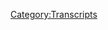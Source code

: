 {{DEFAULTSORT:
    #_TRANSCRIPT_0857:Live In London (Night 2)
}}{{Transcript
    | title         = [[857: Live In London (Night 2)]]
    | caption       = [https://knowledgefight.libsyn.com/857-live-in-london-night-2 Listen to this episode on Libsyn]
    | episodeNumber = [[857: Live In London (Night 2)|857]]
    | length        = 01:07:33
}}

{{MessageBox
    | header     = Warning: Bot Generated Content
    | text       = This transcript was automatically generated by transcription software and likely contains many mistakes and misattributions. Please check the audio for definitive quotes, attribution, and context.
    | image      = N3yvass4myg91.webp
    | imagewidth = 50px
    | id         = warning
}}

{{TranscriptBlock
    | name      = Unknown Speaker
    | timestamp = 00:00:00.000
    | text      = Oh my goodness, look at that rabble in America, they own firearms, it's so horrible.
}}

{{TranscriptBlock
    | name      = Unknown Speaker
    | timestamp = 00:00:10.000
    | text      = We're already training them with that constant brainwashing and cause to worship Britannia and to hate our ancestral enemies, the Frenchies.
}}

{{TranscriptBlock
    | name      = Unknown Speaker
    | timestamp = 00:00:21.000
    | text      = Oh, the French.
}}

{{TranscriptBlock
    | name      = Unknown Speaker
    | timestamp = 00:00:23.000
    | text      = Yes, ladies and gentlemen, we are back live and now for all of you Anglophiles out there, prepare for the pain.
}}

{{TranscriptBlock
    | name      = Unknown Speaker
    | timestamp = 00:00:34.000
    | text      = They are the attack dogs of the people that are soft killing them, and nothing against England.
}}

{{TranscriptBlock
    | name      = Unknown Speaker
    | timestamp = 00:00:39.000
    | text      = I mean, I've got a lot of English blood myself, and one of my ancestors, Gresham, invented the stock exchange on record.
}}

{{TranscriptBlock
    | name      = Unknown Speaker
    | timestamp = 00:00:46.000
    | text      = Gresham invented the main flour, both sides.
}}

{{TranscriptBlock
    | name      = Unknown Speaker
    | timestamp = 00:00:49.000
    | text      = The king of England is the sworn enemy of humanity.
}}

{{TranscriptBlock
    | name      = Unknown Speaker
    | timestamp = 00:00:53.000
    | text      = He couldn't stand the queen of England, that's in mainline history books, because she was a nympho-maniac.
}}

{{TranscriptBlock
    | name      = Unknown Speaker
    | timestamp = 00:01:02.000
    | text      = Oh, you didn't know the queen of England's husband was a Nazi?
}}

{{TranscriptBlock
    | name      = Unknown Speaker
    | timestamp = 00:01:06.000
    | text      = You didn't know his cousin was turned to the building blocks?
}}

{{TranscriptBlock
    | name      = Unknown Speaker
    | timestamp = 00:01:09.000
    | text      = If you don't wake up and say no, you deserve to die.
}}

{{TranscriptBlock
    | name      = Unknown Speaker
    | timestamp = 00:01:12.000
    | text      = I've got extensive British lineage, so did George Washington, and he absolutely defeated the Transylvanian king.
}}

{{TranscriptBlock
    | name      = Unknown Speaker
    | timestamp = 00:01:19.000
    | text      = They're not British, they're not Scottish, they're not Irish, they're not Gaelic, they're not Viking.
}}

{{TranscriptBlock
    | name      = Unknown Speaker
    | timestamp = 00:01:24.000
    | text      = Prince Charles is the heir of Count Dracula.
}}

{{TranscriptBlock
    | name      = Unknown Speaker
    | timestamp = 00:01:27.000
    | text      = That's why the queen doesn't run anything, folks.
}}

{{TranscriptBlock
    | name      = Unknown Speaker
    | timestamp = 00:01:29.000
    | text      = She runs that whole country, she shuts down the roads in England every day, randomly to exercise her power.
}}

{{TranscriptBlock
    | name      = Unknown Speaker
    | timestamp = 00:01:34.000
    | text      = And why am I welcome to hear the English accent? You don't have a snotty... Shut up! You don't have a snot nervous.
}}

{{TranscriptBlock
    | name      = Unknown Speaker
    | timestamp = 00:01:42.000
    | text      = I am Piers Morgan, my dear woman. Go ahead, man.
}}

{{TranscriptBlock
    | name      = Unknown Speaker
    | timestamp = 00:01:45.000
    | text      = I cannot breathe through my snook, my proboscis while I talk to you.
}}

{{TranscriptBlock
    | name      = Unknown Speaker
    | timestamp = 00:01:49.000
    | text      = I'm sorry, go ahead, go ahead.
}}

{{TranscriptBlock
    | name      = Unknown Speaker
    | timestamp = 00:01:51.000
    | text      = The show is called 8 Out of 10 Cats, and this is how our society is turning into a tyranny.
}}

{{TranscriptBlock
    | name      = Unknown Speaker
    | timestamp = 00:01:56.000
    | text      = Everything is now a big joke.
}}

{{TranscriptBlock
    | name      = Unknown Speaker
    | timestamp = 00:01:58.000
    | text      = The queen of England has now joined with the United States and the West.
}}

{{TranscriptBlock
    | name      = Unknown Speaker
    | timestamp = 00:02:02.000
    | text      = And so, the Transylvanian queen knows which way the wind is blowing
}}

{{TranscriptBlock
    | name      = Unknown Speaker
    | timestamp = 00:02:06.000
    | text      = and can see that Trump and America are windy.
}}

{{TranscriptBlock
    | name      = Unknown Speaker
    | timestamp = 00:02:10.000
    | text      = And now she's coming in like the deuce axe.
}}

{{TranscriptBlock
    | name      = Unknown Speaker
    | timestamp = 00:02:13.000
    | text      = The hero comes at the last moment when the main hero's gonna lose.
}}

{{TranscriptBlock
    | name      = Unknown Speaker
    | timestamp = 00:02:17.000
    | text      = The queen of England is the one with this axe.
}}

{{TranscriptBlock
    | name      = Unknown Speaker
    | timestamp = 00:02:19.000
    | text      = It's gonna become a Han Solo deuce axe.
}}

{{TranscriptBlock
    | name      = Unknown Speaker
    | timestamp = 00:02:21.000
    | text      = It's gonna become a Han Solo deuce axe.
}}

{{TranscriptBlock
    | name      = Unknown Speaker
    | timestamp = 00:02:23.000
    | text      = It's gonna become a Han Solo deuce axe.
}}

{{TranscriptBlock
    | name      = Unknown Speaker
    | timestamp = 00:02:53.000
    | text      = And the
}}

{{TranscriptBlock
    | name      = Unknown Speaker
    | timestamp = 00:03:18.000
    | text      = And the
}}

{{TranscriptBlock
    | name      = Unknown Speaker
    | timestamp = 00:03:22.000
    | text      = And hello London! My name is Dan. I'm Jordan. We're a couple of dudes who like to wrap up
}}

{{TranscriptBlock
    | name      = Unknown Speaker
    | timestamp = 00:03:34.479
    | text      = a tour of the UK. Sure. Miss the shit out of my cat. I'm gonna see her in like 24 hours-ish.
}}

{{TranscriptBlock
    | name      = Unknown Speaker
    | timestamp = 00:03:41.280
    | text      = And talk a little bit about Alex Jones. Oh indeed we are, Dan. Jordan. Dan! Jordan. Quick
}}

{{TranscriptBlock
    | name      = Unknown Speaker
    | timestamp = 00:03:46.840
    | text      = question for you. What's up? What's your bright spot today, buddy? My bright spot today, Jordan,
}}

{{TranscriptBlock
    | name      = Unknown Speaker
    | timestamp = 00:03:50.680
    | text      = is getting to experience the UK. This has been a lovely trip. Bouncing. I'm pandering
}}

{{TranscriptBlock
    | name      = Unknown Speaker
    | timestamp = 00:03:56.520
    | text      = now. I'm gonna pander to y'all. I think you would be pandering if people didn't believe
}}

{{TranscriptBlock
    | name      = Unknown Speaker
    | timestamp = 00:04:01.919
    | text      = you. Everybody here is like, I'm sure you had a great time. It's been lovely. Nice times
}}

{{TranscriptBlock
    | name      = Unknown Speaker
    | timestamp = 00:04:08.960
    | text      = out in Glasgow, Manchester, and now here in London. Did not make it to Belfast. Would
}}

{{TranscriptBlock
    | name      = Unknown Speaker
    | timestamp = 00:04:17.319
    | text      = you? Yeah. You weren't welcome. I've had issues since The Troubles. So my bright spot specifically
}}

{{TranscriptBlock
    | name      = Unknown Speaker
    | timestamp = 00:04:29.639
    | text      = though is I was walking around earlier today. I was down by the Thames. That's how we're
}}

{{TranscriptBlock
    | name      = Unknown Speaker
    | timestamp = 00:04:34.920
    | text      = supposed to pronounce it, right? Yeah. All right. So here's my bright spot. Were you
}}

{{TranscriptBlock
    | name      = Unknown Speaker
    | timestamp = 00:04:39.600
    | text      = gonna say Thames? Thames. Because that's how you spell it. Y'all like to spell words incorrectly.
}}

{{TranscriptBlock
    | name      = Unknown Speaker
    | timestamp = 00:04:46.560
    | text      = Oh shit. See, see, here's what happened. Jordan didn't get his ass kicked in Glasgow. Right,
}}

{{TranscriptBlock
    | name      = Unknown Speaker
    | timestamp = 00:04:54.560
    | text      = right, right. And so he's trying to get it done before the end of the tour. Totally.
}}

{{TranscriptBlock
    | name      = Unknown Speaker
    | timestamp = 00:04:58.759
    | text      = If I get on that plane without a fucking black eye, what are we even doing here? How much
}}

{{TranscriptBlock
    | name      = Unknown Speaker
    | timestamp = 00:05:03.079
    | text      = fun would it have been for continuity if you just showed up in London with just like, just
}}

{{TranscriptBlock
    | name      = Unknown Speaker
    | timestamp = 00:05:07.519
    | text      = bruises all over. So I'm walking around by the Thames and what do I see but a group of
}}

{{TranscriptBlock
    | name      = Unknown Speaker
    | timestamp = 00:05:14.319
    | text      = old people walking around. Bastards. But here's what they were doing. What? They were like
}}

{{TranscriptBlock
    | name      = Unknown Speaker
    | timestamp = 00:05:19.920
    | text      = staring intently at weeds. Like, you know, the things that come up from between the concrete.
}}

{{TranscriptBlock
    | name      = Unknown Speaker
    | timestamp = 00:05:26.680
    | text      = From the ground. Yeah. That you don't want there. Yeah. That are everywhere. So they,
}}

{{TranscriptBlock
    | name      = Unknown Speaker
    | timestamp = 00:05:31.279
    | text      = so were they like wistfully staring at them? They were studying them. And it appeared that
}}

{{TranscriptBlock
    | name      = Unknown Speaker
    | timestamp = 00:05:37.360
    | text      = they were on some kind of a walking tour of like weed studying. It was the craziest shit
}}

{{TranscriptBlock
    | name      = Unknown Speaker
    | timestamp = 00:05:43.319
    | text      = I've ever seen in my life. And I was so mad at them because I envy, I envy that. Yeah.
}}

{{TranscriptBlock
    | name      = Unknown Speaker
    | timestamp = 00:05:49.860
    | text      = That simple life. TripAdvisor gave that two stars. Generous. The weed walk. Yeah. And
}}

{{TranscriptBlock
    | name      = Unknown Speaker
    | timestamp = 00:05:56.759
    | text      = then you get there and you're like, oh no. Not what I was hoping for. It's not your style.
}}

{{TranscriptBlock
    | name      = Unknown Speaker
    | timestamp = 00:06:03.800
    | text      = Completely wrong type of thing. Yeah. They were, they were thrilled. The only thing I
}}

{{TranscriptBlock
    | name      = Unknown Speaker
    | timestamp = 00:06:07.800
    | text      = remember hearing over here, overheard at the weed tour was look at those seed pods. That,
}}

{{TranscriptBlock
    | name      = Unknown Speaker
    | timestamp = 00:06:17.920
    | text      = if I ever say that, those should be my last words. Yeah. Somebody should be behind me
}}

{{TranscriptBlock
    | name      = Unknown Speaker
    | timestamp = 00:06:21.819
    | text      = going like, well, it's time for you to be done. But, but still so intensely jealous
}}

{{TranscriptBlock
    | name      = Unknown Speaker
    | timestamp = 00:06:25.920
    | text      = of people who can really get excited for weed seed pods. So anyway, what's your bright spot?
}}

{{TranscriptBlock
    | name      = Unknown Speaker
    | timestamp = 00:06:31.220
    | text      = My bright spot, Dan. And I mean, it's, it is, you know, like you're, you're, you're
}}

{{TranscriptBlock
    | name      = Unknown Speaker
    | timestamp = 00:06:35.519
    | text      = excited to get home and see your cat, which is nice, but I have a wife and like two pups.
}}

{{TranscriptBlock
    | name      = Unknown Speaker
    | timestamp = 00:06:41.759
    | text      = So just numerically, I want to be home more. Yeah. But I think the intensity with which
}}

{{TranscriptBlock
    | name      = Unknown Speaker
    | timestamp = 00:06:47.579
    | text      = I love my cat trumps your wife and dogs. Wow. Wow. And that's not to say you don't love
}}

{{TranscriptBlock
    | name      = Unknown Speaker
    | timestamp = 00:06:53.600
    | text      = your wife and dogs. I just love my cat. I think it is to say that you think I'm a psychopath
}}

{{TranscriptBlock
    | name      = Unknown Speaker
    | timestamp = 00:06:57.899
    | text      = and capable of true love trapped in a, no, no, I'm really excited. I'm not a, you know,
}}

{{TranscriptBlock
    | name      = Unknown Speaker
    | timestamp = 00:07:05.519
    | text      = like this has been one of the greatest experiences of my life being able to, you know, like what
}}

{{TranscriptBlock
    | name      = Unknown Speaker
    | timestamp = 00:07:11.800
    | text      = we've done for so long is talk to each other in a room. It's true. It's very similar to
}}

{{TranscriptBlock
    | name      = Unknown Speaker
    | timestamp = 00:07:17.100
    | text      = this, but slightly different. Yeah. So to be able to meet so many people and to see
}}

{{TranscriptBlock
    | name      = Unknown Speaker
    | timestamp = 00:07:22.240
    | text      = people meet each other and like the connections people made, so many people have come here
}}

{{TranscriptBlock
    | name      = Unknown Speaker
    | timestamp = 00:07:27.279
    | text      = by themselves. And then by the end of it, they're walking out of here with a group,
}}

{{TranscriptBlock
    | name      = Unknown Speaker
    | timestamp = 00:07:30.959
    | text      = you know, like these are the types of things that are way better than just doing a good
}}

{{TranscriptBlock
    | name      = Unknown Speaker
    | timestamp = 00:07:35.279
    | text      = show. Yup. This is like, what's truly meaningful. Oh, Jordan, the emotional panderer. Yeah.
}}

{{TranscriptBlock
    | name      = Unknown Speaker
    | timestamp = 00:07:45.800
    | text      = But I do believe it. Ooh. Um, no, no, no. This is, this is really, really cool. Yeah.
}}

{{TranscriptBlock
    | name      = Unknown Speaker
    | timestamp = 00:07:52.620
    | text      = And it is like, I am so tired. I am so tired. Yeah. We're just getting used to the time
}}

{{TranscriptBlock
    | name      = Unknown Speaker
    | timestamp = 00:07:59.500
    | text      = difference or the jet lag and now we're going to fucking go reverse it. I had, I had my
}}

{{TranscriptBlock
    | name      = Unknown Speaker
    | timestamp = 00:08:04.060
    | text      = first good night's sleep in a week and a half. Congratulations. And now we're going to go
}}

{{TranscriptBlock
    | name      = Unknown Speaker
    | timestamp = 00:08:07.939
    | text      = back on a plane, have another week and a half of shit sleep. Yup. Yup. Better be. All right.
}}

{{TranscriptBlock
    | name      = Unknown Speaker
    | timestamp = 00:08:16.560
    | text      = And it is going to be easier because we'll just be at home and we won't have to do shows.
}}

{{TranscriptBlock
    | name      = Unknown Speaker
    | timestamp = 00:08:19.639
    | text      = Yeah, it'll be a lot easier. So that'll help. Yes. So my bright spot is simultaneously being
}}

{{TranscriptBlock
    | name      = Unknown Speaker
    | timestamp = 00:08:25.439
    | text      = here and leaving here in an, in an almost Buddhist representation of what is possible
}}

{{TranscriptBlock
    | name      = Unknown Speaker
    | timestamp = 00:08:31.980
    | text      = in the universe. Namaste. Yeah. So Jordan, today we have an episode to go over. Oh do
}}

{{TranscriptBlock
    | name      = Unknown Speaker
    | timestamp = 00:08:37.840
    | text      = you? Yeah, we do. We do. We're going to be talking about June 5th through 9th, 2013.
}}

{{TranscriptBlock
    | name      = Unknown Speaker
    | timestamp = 00:08:42.360
    | text      = Ooh. This is our first multi-day show of the tour. Yeah. That means that there's a narrative
}}

{{TranscriptBlock
    | name      = Unknown Speaker
    | timestamp = 00:08:47.639
    | text      = across. There is. Do you have any idea why I might've chosen that date? What were the
}}

{{TranscriptBlock
    | name      = Unknown Speaker
    | timestamp = 00:08:52.120
    | text      = dates again? Restart the dates. June 5th through 9th, 2013. 2013, June 5th through 9th. Was
}}

{{TranscriptBlock
    | name      = Unknown Speaker
    | timestamp = 00:09:00.039
    | text      = there a football match that went four days? Actually, you know what? Y'all do that shit!
}}

{{TranscriptBlock
    | name      = Unknown Speaker
    | timestamp = 00:09:11.159
    | text      = How dare you? Sorry. Sorry. It could be four days. All right. Okay. No, that's not it.
}}

{{TranscriptBlock
    | name      = Unknown Speaker
    | timestamp = 00:09:18.799
    | text      = Oh, okay. Well nevermind. So I searched far and wide for, you know, an example of a time
}}

{{TranscriptBlock
    | name      = Unknown Speaker
    | timestamp = 00:09:25.600
    | text      = that Alex Jones himself was in London. Right. And it so turns out that we got very close
}}

{{TranscriptBlock
    | name      = Unknown Speaker
    | timestamp = 00:09:36.240
    | text      = because this is the period of Bilderberg 2013. Right. And Alex did come to Watford. Scenic
}}

{{TranscriptBlock
    | name      = Unknown Speaker
    | timestamp = 00:09:47.200
    | text      = Watford. And he came to London a couple times. So this is coverage of the period of time
}}

{{TranscriptBlock
    | name      = Unknown Speaker
    | timestamp = 00:09:52.120
    | text      = Alex Jones was in London. Love it. No response. Well, listen, we're here in London. They go
}}

{{TranscriptBlock
    | name      = Unknown Speaker
    | timestamp = 00:10:01.120
    | text      = yeah! Alex is here in London. They're like, where? So as promised, I wrote a song parody.
}}

{{TranscriptBlock
    | name      = Unknown Speaker
    | timestamp = 00:10:17.519
    | text      = I won't be needed for this one. Now I'm not in love with this. Nope. It's not that. Nope.
}}

{{TranscriptBlock
    | name      = Unknown Speaker
    | timestamp = 00:10:26.159
    | text      = Not to that tune. It's to the tune of Werewolves in London. Werewolves in London. I'm gonna
}}

{{TranscriptBlock
    | name      = Unknown Speaker
    | timestamp = 00:10:32.320
    | text      = give this a try. All right. I have no karaoke track, but that's okay. All right. I saw an
}}

{{TranscriptBlock
    | name      = Unknown Speaker
    | timestamp = 00:10:36.799
    | text      = unhoused person with a microchip in his hand walking through the streets of Soho in the
}}

{{TranscriptBlock
    | name      = Unknown Speaker
    | timestamp = 00:10:41.720
    | text      = rain. He was looking for a thick necked man named Alex Jones who says pulling it out on
}}

{{TranscriptBlock
    | name      = Unknown Speaker
    | timestamp = 00:10:47.799
    | text      = air will be off the chain. Alex Jones in London. Alex Jones in London. Neighbors hear him growling
}}

{{TranscriptBlock
    | name      = Unknown Speaker
    | timestamp = 00:10:59.039
    | text      = at their kitchen door. You best not let him in. Liberal old lady got her ass eaten late
}}

{{TranscriptBlock
    | name      = Unknown Speaker
    | timestamp = 00:11:05.440
    | text      = last night. Alex Jones in London again. Alex Jones in London. He's that thick necked gent.
}}

{{TranscriptBlock
    | name      = Unknown Speaker
    | timestamp = 00:11:22.159
    | text      = Always selling supplements. He thinks they're selling children at Wayfair. You better stay
}}

{{TranscriptBlock
    | name      = Unknown Speaker
    | timestamp = 00:11:28.379
    | text      = away from him. He'll stomp your guts out wolf. I'd love to meet his tailor. That's just a
}}

{{TranscriptBlock
    | name      = Unknown Speaker
    | timestamp = 00:11:34.299
    | text      = line from the song. I didn't even change that one. No, you gotta have that one in there.
}}

{{TranscriptBlock
    | name      = Unknown Speaker
    | timestamp = 00:11:37.559
    | text      = I'd love to meet his tailor. It's true. Alex Jones in London. I'm a big fan of your...
}}

{{TranscriptBlock
    | name      = Unknown Speaker
    | timestamp = 00:11:48.240
    | text      = You all are too kind. What I like is your range. You go all the way up to a low C and
}}

{{TranscriptBlock
    | name      = Unknown Speaker
    | timestamp = 00:11:58.720
    | text      = then all the way down to a low C. Jordan, today we're going to start here on the 5th.
}}

{{TranscriptBlock
    | name      = Unknown Speaker
    | timestamp = 00:12:07.360
    | text      = This is where Alex is checking in. Just to give you all a little bit of lay of the land.
}}

{{TranscriptBlock
    | name      = Unknown Speaker
    | timestamp = 00:12:13.159
    | text      = What happens throughout all of these episodes is that David Knight is hosting from... These
}}

{{TranscriptBlock
    | name      = Unknown Speaker
    | timestamp = 00:12:21.240
    | text      = people are like, oh, we got cheated out of a good one. Here's the thing. David Knight
}}

{{TranscriptBlock
    | name      = Unknown Speaker
    | timestamp = 00:12:26.200
    | text      = is hosting from Austin and then in the second hour, Alex will pop up. And so he pops in
}}

{{TranscriptBlock
    | name      = Unknown Speaker
    | timestamp = 00:12:31.519
    | text      = to do a little bit of bullshit. And so here we start on the 5th and this is where Alex's
}}

{{TranscriptBlock
    | name      = Unknown Speaker
    | timestamp = 00:12:36.620
    | text      = bullshit is at. Ladies and gentlemen, we are broadcasting worldwide from north of London,
}}

{{TranscriptBlock
    | name      = Unknown Speaker
    | timestamp = 00:12:42.799
    | text      = England here in Watford. I'm coming to you from our impromptu hotel room. It's turned
}}

{{TranscriptBlock
    | name      = Unknown Speaker
    | timestamp = 00:12:49.919
    | text      = into kind of a press command center with at least five of our reporters here writing stories
}}

{{TranscriptBlock
    | name      = Unknown Speaker
    | timestamp = 00:12:56.039
    | text      = from fullwars.com. Let me just tell the syndicated radio audience and everyone else what's coming
}}

{{TranscriptBlock
    | name      = Unknown Speaker
    | timestamp = 00:13:03.000
    | text      = up now that we're into the second hour. David Knight did the first hour. He'll be riding
}}

{{TranscriptBlock
    | name      = Unknown Speaker
    | timestamp = 00:13:06.559
    | text      = a shotgun with me in the second and third hour. And then Jacari Jax is coming in a fourth
}}

{{TranscriptBlock
    | name      = Unknown Speaker
    | timestamp = 00:13:11.559
    | text      = hour of overdrive and maybe out beyond that because it had been my intention today to
}}

{{TranscriptBlock
    | name      = Unknown Speaker
    | timestamp = 00:13:18.360
    | text      = drive in this morning to London and to go show the changing of the guard at Buckingham
}}

{{TranscriptBlock
    | name      = Unknown Speaker
    | timestamp = 00:13:23.360
    | text      = Palace, complete, you know, just parasitic corruption being worshipped. I was going to
}}

{{TranscriptBlock
    | name      = Unknown Speaker
    | timestamp = 00:13:30.159
    | text      = also go show the city of London within London, the financial district that is the dominant
}}

{{TranscriptBlock
    | name      = Unknown Speaker
    | timestamp = 00:13:34.379
    | text      = center of the world of real globalist Rothschild Rockefeller tied corruption. And then I was
}}

{{TranscriptBlock
    | name      = Unknown Speaker
    | timestamp = 00:13:41.600
    | text      = going to go to a couple other places. But then BBC Newsnight, the biggest program in
}}

{{TranscriptBlock
    | name      = Unknown Speaker
    | timestamp = 00:13:47.399
    | text      = the UK, but one of the biggest news programs worldwide. I mean, it's on it's on mainstream
}}

{{TranscriptBlock
    | name      = Unknown Speaker
    | timestamp = 00:13:52.919
    | text      = television in the US is it's probably one of the biggest news programs in the world
}}

{{TranscriptBlock
    | name      = Unknown Speaker
    | timestamp = 00:13:56.559
    | text      = if not the biggest. They wanted to interview me. So I'd already gotten to London. And it
}}

{{TranscriptBlock
    | name      = Unknown Speaker
    | timestamp = 00:14:03.200
    | text      = was getting ready to do some live feeds there. And then come back and cover the beginnings
}}

{{TranscriptBlock
    | name      = Unknown Speaker
    | timestamp = 00:14:08.639
    | text      = of the Goldberg meeting tonight. It really kicks off tomorrow. When they called and said,
}}

{{TranscriptBlock
    | name      = Unknown Speaker
    | timestamp = 00:14:13.200
    | text      = Please come back want to do an in depth interview with you. And boy, was that a circus. What
}}

{{TranscriptBlock
    | name      = Unknown Speaker
    | timestamp = 00:14:19.759
    | text      = a circus. I mean, yeah, it's probably everybody else's fault. It's a circus. Yeah, yeah. Newsnight
}}

{{TranscriptBlock
    | name      = Unknown Speaker
    | timestamp = 00:14:26.039
    | text      = not normally a circus. Yeah. inject a clown into it. Now you got a circus. I am. There's
}}

{{TranscriptBlock
    | name      = Unknown Speaker
    | timestamp = 00:14:34.080
    | text      = a few things right? I don't know what an impromptu hotel is. It feels like to me that means that
}}

{{TranscriptBlock
    | name      = Unknown Speaker
    | timestamp = 00:14:40.600
    | text      = Alex and we've got a bunch of friends and we're like, well, we got to get some bricks.
}}

{{TranscriptBlock
    | name      = Unknown Speaker
    | timestamp = 00:14:44.200
    | text      = We got to get this shit done. And then they rented rooms to other people. Yeah, they would
}}

{{TranscriptBlock
    | name      = Unknown Speaker
    | timestamp = 00:14:50.320
    | text      = have to break even on supplies. Yeah. All right. He invented the Airbnb early. Yes,
}}

{{TranscriptBlock
    | name      = Unknown Speaker
    | timestamp = 00:14:58.600
    | text      = that is that is what happened. That's actually the theme of the episode. Alex invents the
}}

{{TranscriptBlock
    | name      = Unknown Speaker
    | timestamp = 00:15:01.840
    | text      = Airbnb. Absolutely. And then the idea. Yeah, the idea of Alex because you know that it's
}}

{{TranscriptBlock
    | name      = Unknown Speaker
    | timestamp = 00:15:08.039
    | text      = it's actually like a weird fanboy thing of the changing of the guard wants to see the
}}

{{TranscriptBlock
    | name      = Unknown Speaker
    | timestamp = 00:15:12.279
    | text      = changing of the guard. Yeah. Like it is something that he's like, look at me. I wonder if I
}}

{{TranscriptBlock
    | name      = Unknown Speaker
    | timestamp = 00:15:17.840
    | text      = can make them talk to me. Sure. You work for Dracula. And I mean, in Alex's case, it is
}}

{{TranscriptBlock
    | name      = Unknown Speaker
    | timestamp = 00:15:26.080
    | text      = almost reasonable. Like the rest of us mortals. They can't make those people talk. They're
}}

{{TranscriptBlock
    | name      = Unknown Speaker
    | timestamp = 00:15:30.679
    | text      = they're awesome. But Alex, maybe that's a force of nature. Yeah, it's an immovable object
}}

{{TranscriptBlock
    | name      = Unknown Speaker
    | timestamp = 00:15:36.240
    | text      = in a force, whatever that expression. Unbeatable chip bag. Yeah. What? So Alex is going to
}}

{{TranscriptBlock
    | name      = Unknown Speaker
    | timestamp = 00:15:42.440
    | text      = do this show. And then he has big plans for this overdrive in the fourth hour. Okay. In
}}

{{TranscriptBlock
    | name      = Unknown Speaker
    | timestamp = 00:15:47.480
    | text      = about an hour, I'm going to leave here again, jump on the train, go back into London. And
}}

{{TranscriptBlock
    | name      = Unknown Speaker
    | timestamp = 00:15:53.919
    | text      = I plan to broadcast live from Big Bend and Parliament. And so the fourth hour of overdrive,
}}

{{TranscriptBlock
    | name      = Unknown Speaker
    | timestamp = 00:16:02.600
    | text      = I will be broadcasting from right outside Big Bend. And there's so much free speech
}}

{{TranscriptBlock
    | name      = Unknown Speaker
    | timestamp = 00:16:09.080
    | text      = in London, the police will probably try to stop me with an iPhone, because believe me,
}}

{{TranscriptBlock
    | name      = Unknown Speaker
    | timestamp = 00:16:13.639
    | text      = they're watching everything we're doing. You can't let slaves get the idea that they could
}}

{{TranscriptBlock
    | name      = Unknown Speaker
    | timestamp = 00:16:16.840
    | text      = use a phone to go broadcast from the streets of London. But regardless, we're going to
}}

{{TranscriptBlock
    | name      = Unknown Speaker
    | timestamp = 00:16:20.919
    | text      = do it. Spoiler alert, no cops stop him at any point. Oh, yeah. No one gives a fuck what
}}

{{TranscriptBlock
    | name      = Unknown Speaker
    | timestamp = 00:16:25.879
    | text      = he's doing. I do appreciate his way of being like, I'm just going to see some sights. Yeah.
}}

{{TranscriptBlock
    | name      = Unknown Speaker
    | timestamp = 00:16:32.720
    | text      = I'm going to broadcast myself doing tourist shit and pretend it's important. It is like,
}}

{{TranscriptBlock
    | name      = Unknown Speaker
    | timestamp = 00:16:38.080
    | text      = I'm taking my wife and kids. We're going to see Big Bend. We're going to have a good time.
}}

{{TranscriptBlock
    | name      = Unknown Speaker
    | timestamp = 00:16:41.200
    | text      = It's going to be really cool. I'm going to go down to the Thames River and watch some
}}

{{TranscriptBlock
    | name      = Unknown Speaker
    | timestamp = 00:16:43.919
    | text      = people look at weeds. It's going to be a grand old time. I do also like the Big Bend. That
}}

{{TranscriptBlock
    | name      = Unknown Speaker
    | timestamp = 00:16:53.840
    | text      = is fun. I mean, he says drowning. So here's the thing. Puts teas where they don't belong.
}}

{{TranscriptBlock
    | name      = Unknown Speaker
    | timestamp = 00:16:59.480
    | text      = Here's the thing, and I'm going to throw this out at you. Yes. All right. Please. If you
}}

{{TranscriptBlock
    | name      = Unknown Speaker
    | timestamp = 00:17:03.200
    | text      = are broadcasting in front of Big Bend, I imagine you have to have the camera close enough where
}}

{{TranscriptBlock
    | name      = Unknown Speaker
    | timestamp = 00:17:09.319
    | text      = you can be seen, right? Big Bend, nomenclature. It's big. Very big. So you wouldn't even know.
}}

{{TranscriptBlock
    | name      = Unknown Speaker
    | timestamp = 00:17:19.599
    | text      = It could just be a brick window. It could have been his impromptu hotel. It could be,
}}

{{TranscriptBlock
    | name      = Unknown Speaker
    | timestamp = 00:17:24.960
    | text      = but presumably the stream would involve them getting closer and closer to Big Bend, which
}}

{{TranscriptBlock
    | name      = Unknown Speaker
    | timestamp = 00:17:30.019
    | text      = is actually the name of a national park in the United States. Not to be confused with
}}

{{TranscriptBlock
    | name      = Unknown Speaker
    | timestamp = 00:17:33.559
    | text      = the giant clock. Really? Isn't it Big Bend? Oh, isn't it? I have no idea. Holy shit. Let's
}}

{{TranscriptBlock
    | name      = Unknown Speaker
    | timestamp = 00:17:41.000
    | text      = get out of here. Okay. We got to go. We got to get to Big Bend. We ruined the show by
}}

{{TranscriptBlock
    | name      = Unknown Speaker
    | timestamp = 00:17:45.680
    | text      = speculating about a national park. So Alex has one big narrative that goes throughout
}}

{{TranscriptBlock
    | name      = Unknown Speaker
    | timestamp = 00:17:50.880
    | text      = this episode, and that is that the people at Bilderberg are so scared of the things
}}

{{TranscriptBlock
    | name      = Unknown Speaker
    | timestamp = 00:17:55.740
    | text      = that he's doing that they have decided to have internal negotiations about whether or
}}

{{TranscriptBlock
    | name      = Unknown Speaker
    | timestamp = 00:18:01.480
    | text      = not they're going to go public. Okay. All right. So if I understand correctly, Alex,
}}

{{TranscriptBlock
    | name      = Unknown Speaker
    | timestamp = 00:18:08.839
    | text      = broadcasting in front of Big Bend, so terrifying that the Bilderberg group is like, what do
}}

{{TranscriptBlock
    | name      = Unknown Speaker
    | timestamp = 00:18:13.799
    | text      = we do? Oh no. We can't not reveal ourselves, can we? He's been screaming about us for years,
}}

{{TranscriptBlock
    | name      = Unknown Speaker
    | timestamp = 00:18:20.359
    | text      = but he's finally on British soil. What is the difference between him being in here and
}}

{{TranscriptBlock
    | name      = Unknown Speaker
    | timestamp = 00:18:26.720
    | text      = not? Ah, let me tell you. He needs something to get people excited. That's a really good
}}

{{TranscriptBlock
    | name      = Unknown Speaker
    | timestamp = 00:18:30.920
    | text      = point. So that's what's happening. I mean, yeah. Cause the only difference would be like
}}

{{TranscriptBlock
    | name      = Unknown Speaker
    | timestamp = 00:18:34.119
    | text      = literally if he could physically assault the queen. Sure. Well at this point she wasn't
}}

{{TranscriptBlock
    | name      = Unknown Speaker
    | timestamp = 00:18:40.759
    | text      = on the good guys team. Oh, that's true. So he, he could have. She was directly related
}}

{{TranscriptBlock
    | name      = Unknown Speaker
    | timestamp = 00:18:45.160
    | text      = to Dracula. Yes. By marriage. I had Dracula as my second cousin on Maya. So Alex discusses
}}

{{TranscriptBlock
    | name      = Unknown Speaker
    | timestamp = 00:18:55.279
    | text      = in this clip, his sources about the idea that the Bilderberg group is going to have a press
}}

{{TranscriptBlock
    | name      = Unknown Speaker
    | timestamp = 00:18:59.799
    | text      = conference about how they're evil or something. And it involves Peter Thiel, interestingly.
}}

{{TranscriptBlock
    | name      = Unknown Speaker
    | timestamp = 00:19:05.279
    | text      = It's so weird. Yeah. There's not enough guys. I was already told by two well, a senatorial
}}

{{TranscriptBlock
    | name      = Unknown Speaker
    | timestamp = 00:19:12.519
    | text      = aid and then somebody else in the Senate. I'm just gonna leave it at that. It wasn't
}}

{{TranscriptBlock
    | name      = Unknown Speaker
    | timestamp = 00:19:15.680
    | text      = technically right to senatorial aids, but I'm trying to point is Senate sources so hard
}}

{{TranscriptBlock
    | name      = Unknown Speaker
    | timestamp = 00:19:21.160
    | text      = to even track all these sources and trying to not blow their cover that they have met
}}

{{TranscriptBlock
    | name      = Unknown Speaker
    | timestamp = 00:19:26.680
    | text      = with members of the Bilderberg group or people that were members saying, look, we may just
}}

{{TranscriptBlock
    | name      = Unknown Speaker
    | timestamp = 00:19:30.079
    | text      = go public on this whole deal and the whole global governance program. And then I'm meeting
}}

{{TranscriptBlock
    | name      = Unknown Speaker
    | timestamp = 00:19:35.920
    | text      = with the head guy or gal. I'm not going to say who, who there's a guy and a girl, good
}}

{{TranscriptBlock
    | name      = Unknown Speaker
    | timestamp = 00:19:42.319
    | text      = cover up individual in the government, in the British government who's giving, well,
}}

{{TranscriptBlock
    | name      = Unknown Speaker
    | timestamp = 00:19:46.519
    | text      = better not say that. The point is, is I meet with a high level individual liaison and all
}}

{{TranscriptBlock
    | name      = Unknown Speaker
    | timestamp = 00:19:52.599
    | text      = this and they confirm what I was told by two Senate connections months ago. And I happened
}}

{{TranscriptBlock
    | name      = Unknown Speaker
    | timestamp = 00:19:58.759
    | text      = to be at a party that had some of the biggest people in media at it. Some of the biggest
}}

{{TranscriptBlock
    | name      = Unknown Speaker
    | timestamp = 00:20:06.359
    | text      = people in media. Yeah. And I think that, I think, was it the queen? Do you think you're
}}

{{TranscriptBlock
    | name      = Unknown Speaker
    | timestamp = 00:20:09.720
    | text      = talking about the queen? I have no idea. I just, I just can't get out of my mind. Like
}}

{{TranscriptBlock
    | name      = Unknown Speaker
    | timestamp = 00:20:15.400
    | text      = Alex just, just being like, okay, these Bilderberg group are completely different from me. They're,
}}

{{TranscriptBlock
    | name      = Unknown Speaker
    | timestamp = 00:20:21.119
    | text      = they're like the elites and all of that stuff. However, on all of the stories that I tell
}}

{{TranscriptBlock
    | name      = Unknown Speaker
    | timestamp = 00:20:25.079
    | text      = about them, they're somehow always like, fine, fuck it. We'll just tell everybody almost
}}

{{TranscriptBlock
    | name      = Unknown Speaker
    | timestamp = 00:20:32.359
    | text      = exactly like I might do. That is interesting that they do seem to have a similar emotional
}}

{{TranscriptBlock
    | name      = Unknown Speaker
    | timestamp = 00:20:38.920
    | text      = outbursts. It is so weird how they can control the world and yet exactly act like Alex. You
}}

{{TranscriptBlock
    | name      = Unknown Speaker
    | timestamp = 00:20:45.839
    | text      = know what? We may never solve that mystery of why there are similarities. It's impossible
}}

{{TranscriptBlock
    | name      = Unknown Speaker
    | timestamp = 00:20:50.579
    | text      = to know. So Alex gets distracted while talking about the important issues that surround the
}}

{{TranscriptBlock
    | name      = Unknown Speaker
    | timestamp = 00:20:57.680
    | text      = Bilderberg group and the meeting and gets caught up thinking about how many people love
}}

{{TranscriptBlock
    | name      = Unknown Speaker
    | timestamp = 00:21:02.480
    | text      = him and he's blown away. The point is, is that we have people driving by honking their
}}

{{TranscriptBlock
    | name      = Unknown Speaker
    | timestamp = 00:21:11.279
    | text      = horns stopping on bicycles and motorbikes that are listeners who live in Watford. We,
}}

{{TranscriptBlock
    | name      = Unknown Speaker
    | timestamp = 00:21:16.119
    | text      = I rode on the train to London and a third of the people on the train in front of my
}}

{{TranscriptBlock
    | name      = Unknown Speaker
    | timestamp = 00:21:20.680
    | text      = crew in London were shaking my hand. Old women, young men, black people, white people. I mean,
}}

{{TranscriptBlock
    | name      = Unknown Speaker
    | timestamp = 00:21:31.160
    | text      = Richard Reeves was there. It is incredible. And I had listeners coming over going, you
}}

{{TranscriptBlock
    | name      = Unknown Speaker
    | timestamp = 00:21:35.920
    | text      = don't know how big you are. Everyone in my apartment complex listens to you. You don't
}}

{{TranscriptBlock
    | name      = Unknown Speaker
    | timestamp = 00:21:40.079
    | text      = know. And again, I'm not bragging. Hey, we're big. I'm a movie star. I'm not. It's the opposite.
}}

{{TranscriptBlock
    | name      = Unknown Speaker
    | timestamp = 00:21:47.319
    | text      = I'm giving you the good report that I am in England and I was here seven years ago and
}}

{{TranscriptBlock
    | name      = Unknown Speaker
    | timestamp = 00:21:51.640
    | text      = we had one 10th of the people on the street talk to us. And I don't know where all these
}}

{{TranscriptBlock
    | name      = Unknown Speaker
    | timestamp = 00:21:56.279
    | text      = listeners are because our numbers show us about 15 million a week, one way or the other.
}}

{{TranscriptBlock
    | name      = Unknown Speaker
    | timestamp = 00:22:00.920
    | text      = How is 15 million a week? We're going to break here translating, translating into people
}}

{{TranscriptBlock
    | name      = Unknown Speaker
    | timestamp = 00:22:07.400
    | text      = running over to me from Poland and people from Russia and people from South Africa and
}}

{{TranscriptBlock
    | name      = Unknown Speaker
    | timestamp = 00:22:11.880
    | text      = people from Germany saying my whole family listens. This is incredible. The world is
}}

{{TranscriptBlock
    | name      = Unknown Speaker
    | timestamp = 00:22:17.680
    | text      = awakening. Big breaking Bilderberg news straight ahead on the other side of this break. Stay
}}

{{TranscriptBlock
    | name      = Unknown Speaker
    | timestamp = 00:22:22.599
    | text      = with us. You understand the world is awakening because
}}

{{TranscriptBlock
    | name      = Unknown Speaker
    | timestamp = 00:22:26.680
    | text      = people love Alex. I mean, we've been here for a little bit. I'm not saying that I know
}}

{{TranscriptBlock
    | name      = Unknown Speaker
    | timestamp = 00:22:31.519
    | text      = a lot. You know, I've been to London before years ago. Yeah. Um, but I really feel like
}}

{{TranscriptBlock
    | name      = Unknown Speaker
    | timestamp = 00:22:37.359
    | text      = mobbing people on the train is not your style. Y'all are much more like, that's about it.
}}

{{TranscriptBlock
    | name      = Unknown Speaker
    | timestamp = 00:22:54.279
    | text      = You know, act outs are great for podcasts. Sure. Yep. I love, I love the, like the idea
}}

{{TranscriptBlock
    | name      = Unknown Speaker
    | timestamp = 00:22:58.880
    | text      = that it was a third of the people. Cause I was trying to think about that and like, what
}}

{{TranscriptBlock
    | name      = Unknown Speaker
    | timestamp = 00:23:01.599
    | text      = if there were only three people on the train? I'd believe the story then. Yeah, it is. That
}}

{{TranscriptBlock
    | name      = Unknown Speaker
    | timestamp = 00:23:07.799
    | text      = is why you use fractions. You can lie with fractions because fractions are reducible.
}}

{{TranscriptBlock
    | name      = Unknown Speaker
    | timestamp = 00:23:15.920
    | text      = So thankfully Alex doesn't spend too much time on this subject. I lied. The protests
}}

{{TranscriptBlock
    | name      = Unknown Speaker
    | timestamp = 00:23:21.599
    | text      = and demonstrations haven't even begun. We probably had about 50 people out there today
}}

{{TranscriptBlock
    | name      = Unknown Speaker
    | timestamp = 00:23:25.480
    | text      = that just spontaneously showed up. And I happened to go over there for about an hour outside
}}

{{TranscriptBlock
    | name      = Unknown Speaker
    | timestamp = 00:23:29.640
    | text      = the Grove hotel and every 20th car. So we'd drive by and honk and say, Alex Jones. And
}}

{{TranscriptBlock
    | name      = Unknown Speaker
    | timestamp = 00:23:38.400
    | text      = then people were stopping on bicycles and I'd go, do you live around here? Yeah. Guys
}}

{{TranscriptBlock
    | name      = Unknown Speaker
    | timestamp = 00:23:42.119
    | text      = on motorcycles. Yeah. I live in this town. I'm a listener. We all listen. And then I
}}

{{TranscriptBlock
    | name      = Unknown Speaker
    | timestamp = 00:23:46.160
    | text      = was on the train and people would say, you're Alex Jones. You're Alex Jones. And all I listen,
}}

{{TranscriptBlock
    | name      = Unknown Speaker
    | timestamp = 00:23:51.519
    | text      = it wasn't just from the pierce Morgan thing that was aired on all the TV over here. And
}}

{{TranscriptBlock
    | name      = Unknown Speaker
    | timestamp = 00:23:56.039
    | text      = again, that's a good message. People know about the new world order. It's some, you
}}

{{TranscriptBlock
    | name      = Unknown Speaker
    | timestamp = 00:24:00.359
    | text      = know, egg headed, you know, guy like me can have all the viewers. Quite frankly, I don't
}}

{{TranscriptBlock
    | name      = Unknown Speaker
    | timestamp = 00:24:06.079
    | text      = know how it's so massive that shows that we're not all alone. We're not alone. We're not
}}

{{TranscriptBlock
    | name      = Unknown Speaker
    | timestamp = 00:24:12.039
    | text      = alone and egghead like Alex Jones. Yeah. It shows how popular the idea of the new world
}}

{{TranscriptBlock
    | name      = Unknown Speaker
    | timestamp = 00:24:20.440
    | text      = order being evil is so popular that the Bilderberg group is going to have to have a press conference
}}

{{TranscriptBlock
    | name      = Unknown Speaker
    | timestamp = 00:24:25.240
    | text      = to say, hello, we're evil, which would be a weird press conference. Folks. It's about
}}

{{TranscriptBlock
    | name      = Unknown Speaker
    | timestamp = 00:24:31.680
    | text      = time we told you we've been playing games for a while now, but it's you know what? Honesty
}}

{{TranscriptBlock
    | name      = Unknown Speaker
    | timestamp = 00:24:38.319
    | text      = is the best policy for the Bilderberg group, right? So yeah, I hate to, I hate to break
}}

{{TranscriptBlock
    | name      = Unknown Speaker
    | timestamp = 00:24:44.279
    | text      = it to you, but this is incessant. Oh, surprise. Alex being obsessed with himself and his own
}}

{{TranscriptBlock
    | name      = Unknown Speaker
    | timestamp = 00:24:51.400
    | text      = numbers, his coverage of the Bilderberg meeting is largely about how much people love him.
}}

{{TranscriptBlock
    | name      = Unknown Speaker
    | timestamp = 00:24:55.720
    | text      = I am standing outside of my impromptu hotel and one out of every 20 cars honks. So I have
}}

{{TranscriptBlock
    | name      = Unknown Speaker
    | timestamp = 00:25:03.519
    | text      = decided that I am the most popular man in the world. Everyone in my apartment building
}}

{{TranscriptBlock
    | name      = Unknown Speaker
    | timestamp = 00:25:07.359
    | text      = listens to you. My mom loves you. I do like that. Yeah. So Alex, I think realizes that
}}

{{TranscriptBlock
    | name      = Unknown Speaker
    | timestamp = 00:25:14.359
    | text      = maybe some of this is straining. Yeah, a little bit. Yeah. So he has to bring in a Richard
}}

{{TranscriptBlock
    | name      = Unknown Speaker
    | timestamp = 00:25:23.160
    | text      = Reeves, one of his buddies who he's brought over there to cooperate, back him up about
}}

{{TranscriptBlock
    | name      = Unknown Speaker
    | timestamp = 00:25:27.640
    | text      = how popular he is. You're so popular. Richard Reeves is here reluctantly. He's coming on
}}

{{TranscriptBlock
    | name      = Unknown Speaker
    | timestamp = 00:25:33.119
    | text      = the air where you tell folks what you've seen here. All right, folks, absolutely everywhere
}}

{{TranscriptBlock
    | name      = Unknown Speaker
    | timestamp = 00:25:37.759
    | text      = Alex goes, he's more and more recognized. And I'll tell you why, Alex. The reason is
}}

{{TranscriptBlock
    | name      = Unknown Speaker
    | timestamp = 00:25:42.279
    | text      = is because you know how to articulate and explain and reveal the new world order to
}}

{{TranscriptBlock
    | name      = Unknown Speaker
    | timestamp = 00:25:47.880
    | text      = the public. That is the key. Even the police, you're able to deprogramming even as heavily
}}

{{TranscriptBlock
    | name      = Unknown Speaker
    | timestamp = 00:25:53.240
    | text      = as they're programmed. Alex has the message to break through. So that's it. I've been
}}

{{TranscriptBlock
    | name      = Unknown Speaker
    | timestamp = 00:25:59.000
    | text      = running around with Alex doing these different remotes since I think around 2007. And I remember
}}

{{TranscriptBlock
    | name      = Unknown Speaker
    | timestamp = 00:26:04.880
    | text      = one night in Manhattan that we were there during a 9-11 event and a guy just out of
}}

{{TranscriptBlock
    | name      = Unknown Speaker
    | timestamp = 00:26:09.519
    | text      = the blue that didn't even know that Alex was in town for events happened to run and see
}}

{{TranscriptBlock
    | name      = Unknown Speaker
    | timestamp = 00:26:13.579
    | text      = Alex and hear Alex and say, hello, I recognize you. I've seen your videos. And now more and
}}

{{TranscriptBlock
    | name      = Unknown Speaker
    | timestamp = 00:26:18.720
    | text      = more as time goes by, that exact same thing happens. They hear Alex's voice first. They
}}

{{TranscriptBlock
    | name      = Unknown Speaker
    | timestamp = 00:26:24.759
    | text      = can hear him talking. They can hear him talking about, you know, that the groom of the stool
}}

{{TranscriptBlock
    | name      = Unknown Speaker
    | timestamp = 00:26:29.319
    | text      = needs to return to work with the queen. And all of a sudden they say, Alex Jones, I recognize
}}

{{TranscriptBlock
    | name      = Unknown Speaker
    | timestamp = 00:26:34.839
    | text      = that voice. I hear you. I've seen your videos. What a pleasure and honor to meet you. Tell
}}

{{TranscriptBlock
    | name      = Unknown Speaker
    | timestamp = 00:26:39.440
    | text      = folks what happened today on the train. Well, on the train, absolutely everywhere, everywhere
}}

{{TranscriptBlock
    | name      = Unknown Speaker
    | timestamp = 00:26:45.519
    | text      = we go, there's people that recognize the new world order and know about the new world order.
}}

{{TranscriptBlock
    | name      = Unknown Speaker
    | timestamp = 00:26:50.680
    | text      = Like a third of the people on the train. Absolutely. Absolutely. About a third of the people. And
}}

{{TranscriptBlock
    | name      = Unknown Speaker
    | timestamp = 00:26:55.119
    | text      = it's just, it's just amazing. It's great. Pretty soon it'll be half the people pretty
}}

{{TranscriptBlock
    | name      = Unknown Speaker
    | timestamp = 00:26:59.299
    | text      = soon. It'll be 75 or 80% of the people. So new world order. You're in trouble. Take that
}}

{{TranscriptBlock
    | name      = Unknown Speaker
    | timestamp = 00:27:06.480
    | text      = new world order. I think that is the least intimidating way I've ever heard. You're in
}}

{{TranscriptBlock
    | name      = Unknown Speaker
    | timestamp = 00:27:13.400
    | text      = trouble. You're in trouble. Amazing. This is not the best use of time. I think on Alex's
}}

{{TranscriptBlock
    | name      = Unknown Speaker
    | timestamp = 00:27:22.480
    | text      = show. You know, what's so weird about it is like, I can't believe people were surprised
}}

{{TranscriptBlock
    | name      = Unknown Speaker
    | timestamp = 00:27:27.359
    | text      = by Trump after listening to this where it's like, yeah, that's exactly what he sounded
}}

{{TranscriptBlock
    | name      = Unknown Speaker
    | timestamp = 00:27:31.559
    | text      = like on the, on the campaign trail. It was just like, the biggest crowd, everybody is
}}

{{TranscriptBlock
    | name      = Unknown Speaker
    | timestamp = 00:27:36.839
    | text      = here. Everybody. There's one out of every four people on this planet keeps coming up
}}

{{TranscriptBlock
    | name      = Unknown Speaker
    | timestamp = 00:27:39.900
    | text      = to me and saying that they love me. I'm the greatest thing that's ever happened. And you're
}}

{{TranscriptBlock
    | name      = Unknown Speaker
    | timestamp = 00:27:43.640
    | text      = like, none of this is true. And then, then he's president and you're like, I guess all
}}

{{TranscriptBlock
    | name      = Unknown Speaker
    | timestamp = 00:27:46.519
    | text      = of it's true. I don't know what is true. I don't know. Exactly. I think someone said
}}

{{TranscriptBlock
    | name      = Unknown Speaker
    | timestamp = 00:27:52.599
    | text      = something to him on the train. I'm comfortable with that. I don't think so. What? I don't
}}

{{TranscriptBlock
    | name      = Unknown Speaker
    | timestamp = 00:28:00.640
    | text      = think so. I think this is, I think this is one of those situations. Like, uh, I don't
}}

{{TranscriptBlock
    | name      = Unknown Speaker
    | timestamp = 00:28:05.180
    | text      = even remember like the historical example, but you know, but like a king has people all
}}

{{TranscriptBlock
    | name      = Unknown Speaker
    | timestamp = 00:28:09.920
    | text      = sitting around there and he's like, this is a horse or whatever. It's actually a donkey
}}

{{TranscriptBlock
    | name      = Unknown Speaker
    | timestamp = 00:28:14.799
    | text      = or something like that. And everybody around him is like, no, that's a horse. And then
}}

{{TranscriptBlock
    | name      = Unknown Speaker
    | timestamp = 00:28:18.079
    | text      = they get killed. But the people who say it's a donkey, you know, like you fuck with people's
}}

{{TranscriptBlock
    | name      = Unknown Speaker
    | timestamp = 00:28:22.140
    | text      = heads to that point. And so in this case, Richard Reeves is the people. Absolutely.
}}

{{TranscriptBlock
    | name      = Unknown Speaker
    | timestamp = 00:28:27.359
    | text      = Okay. Richard Reeves is literally like no one's on the train. And Alex is like one third.
}}

{{TranscriptBlock
    | name      = Unknown Speaker
    | timestamp = 00:28:36.000
    | text      = One third. Say one third. One third. All right. Yeah. One third. I also completely forgot
}}

{{TranscriptBlock
    | name      = Unknown Speaker
    | timestamp = 00:28:48.160
    | text      = and I have no idea who Richard Reeves is. I know I've heard him on the show before and
}}

{{TranscriptBlock
    | name      = Unknown Speaker
    | timestamp = 00:28:53.359
    | text      = we've even talked about him, but he's so unimportant. I've forgotten who he is. He's a nothing.
}}

{{TranscriptBlock
    | name      = Unknown Speaker
    | timestamp = 00:28:57.279
    | text      = And he's like the, the underwear bomber, right? Or the shoe bomber. Richard Reeves was the
}}

{{TranscriptBlock
    | name      = Unknown Speaker
    | timestamp = 00:29:01.599
    | text      = underwear. Richard Reed was the name of one of those, uh, one of those bombers. And we've
}}

{{TranscriptBlock
    | name      = Unknown Speaker
    | timestamp = 00:29:08.359
    | text      = had too many. I get confused. So anyway, Alex is really popular. He's so popular. In fact
}}

{{TranscriptBlock
    | name      = Unknown Speaker
    | timestamp = 00:29:14.400
    | text      = that maybe the globalists are meddling with his statistics in order to gaslight him. Yeah.
}}

{{TranscriptBlock
    | name      = Unknown Speaker
    | timestamp = 00:29:23.160
    | text      = There's too many people liking me on the train. I can't possibly have accurate statistics.
}}

{{TranscriptBlock
    | name      = Unknown Speaker
    | timestamp = 00:29:27.200
    | text      = No, no, no. It's definitely, I have 15 million people for a week because the globalists are
}}

{{TranscriptBlock
    | name      = Unknown Speaker
    | timestamp = 00:29:31.880
    | text      = tamping my numbers down. Yeah. Yeah. This is a sincere suggestion he wastes time talking
}}

{{TranscriptBlock
    | name      = Unknown Speaker
    | timestamp = 00:29:36.960
    | text      = about. Wow. I mean, I got to say though, and we've got to have somebody explain this mystery
}}

{{TranscriptBlock
    | name      = Unknown Speaker
    | timestamp = 00:29:41.200
    | text      = to us cause I look at our numbers and we, we have, you know, like a million visitors
}}

{{TranscriptBlock
    | name      = Unknown Speaker
    | timestamp = 00:29:44.720
    | text      = a day on average to both the websites and it's 3 million are still on the radio and
}}

{{TranscriptBlock
    | name      = Unknown Speaker
    | timestamp = 00:29:48.619
    | text      = YouTube and everything. You guys, he has about 15 million a week, one way or another, listen
}}

{{TranscriptBlock
    | name      = Unknown Speaker
    | timestamp = 00:29:52.079
    | text      = individuals and you count, you know, 15 million coming back over and over again. It's like
}}

{{TranscriptBlock
    | name      = Unknown Speaker
    | timestamp = 00:29:57.480
    | text      = 30 something million a week, but that's what we can track. I don't know how 15 million
}}

{{TranscriptBlock
    | name      = Unknown Speaker
    | timestamp = 00:30:01.920
    | text      = people a week turns into, and again, I keep marveling at this on air because we get on
}}

{{TranscriptBlock
    | name      = Unknown Speaker
    | timestamp = 00:30:06.720
    | text      = the train. He really does. Italian woman, but you know, she's probably the perfect British
}}

{{TranscriptBlock
    | name      = Unknown Speaker
    | timestamp = 00:30:11.480
    | text      = accent, but she told me her last name, a pretty Italian name. I won't say it right. Yeah.
}}

{{TranscriptBlock
    | name      = Unknown Speaker
    | timestamp = 00:30:16.480
    | text      = Her name was Desiree, but the last name was so cool. Don't say it on air. The point is,
}}

{{TranscriptBlock
    | name      = Unknown Speaker
    | timestamp = 00:30:19.559
    | text      = and then the guy next to us and then this lady and they're all Alex Jones and I'm like,
}}

{{TranscriptBlock
    | name      = Unknown Speaker
    | timestamp = 00:30:23.519
    | text      = you listen, Oh, we all listen. And I mean, it was more than a third on that train on
}}

{{TranscriptBlock
    | name      = Unknown Speaker
    | timestamp = 00:30:27.839
    | text      = the way back. It turns out you're Alex Jones. You're Alex Jones. Turns out. And it was just
}}

{{TranscriptBlock
    | name      = Unknown Speaker
    | timestamp = 00:30:34.400
    | text      = like, what in England now? Again, I'm going to come back and cover news when we come back.
}}

{{TranscriptBlock
    | name      = Unknown Speaker
    | timestamp = 00:30:39.059
    | text      = But the news here, ladies and gentlemen, is that I'm just one little composite of the
}}

{{TranscriptBlock
    | name      = Unknown Speaker
    | timestamp = 00:30:46.519
    | text      = larger composite. I have awareness of all of us around the world, the consciousness
}}

{{TranscriptBlock
    | name      = Unknown Speaker
    | timestamp = 00:30:50.559
    | text      = of Liberty, seeing the world, seeing justice. I'm just one guy. I'm a humble guy. That's
}}

{{TranscriptBlock
    | name      = Unknown Speaker
    | timestamp = 00:30:57.480
    | text      = what I'm really like. I'm here. I cannot believe this many people are awake. I mean, we're
}}

{{TranscriptBlock
    | name      = Unknown Speaker
    | timestamp = 00:31:02.440
    | text      = close to victory and they're spying on everything with the NSA and Google. They know the answers
}}

{{TranscriptBlock
    | name      = Unknown Speaker
    | timestamp = 00:31:07.519
    | text      = that I don't know why, how big the audience really is. That's right. They do. They know
}}

{{TranscriptBlock
    | name      = Unknown Speaker
    | timestamp = 00:31:12.240
    | text      = they're spying, putting those numbers down. This is not the news. I refuse to believe
}}

{{TranscriptBlock
    | name      = Unknown Speaker
    | timestamp = 00:31:19.400
    | text      = in words anymore. If anyone accepts him saying he's humble, the most, the closest, like if
}}

{{TranscriptBlock
    | name      = Unknown Speaker
    | timestamp = 00:31:27.279
    | text      = you believe that Alex Jones is humble, I believe that language no longer matters. And that
}}

{{TranscriptBlock
    | name      = Unknown Speaker
    | timestamp = 00:31:32.640
    | text      = we were this close to victory in 2013. So close. They're about to do a press conference.
}}

{{TranscriptBlock
    | name      = Unknown Speaker
    | timestamp = 00:31:39.480
    | text      = What's weird is that Alex is also 10 years behind that the globalists have their plans.
}}

{{TranscriptBlock
    | name      = Unknown Speaker
    | timestamp = 00:31:44.839
    | text      = He's thinking that they're going to do a press conference and be like, look, Alex Dunn got
}}

{{TranscriptBlock
    | name      = Unknown Speaker
    | timestamp = 00:31:48.160
    | text      = us. We give up. White flag. I want to know who writes the script for that press conference.
}}

{{TranscriptBlock
    | name      = Unknown Speaker
    | timestamp = 00:31:56.000
    | text      = Probably Peter Thiel. He's the only name that Alex brings up as it relates to this press
}}

{{TranscriptBlock
    | name      = Unknown Speaker
    | timestamp = 00:32:00.119
    | text      = conference. Sure. I'm just trying to figure out a way that people who give press conferences
}}

{{TranscriptBlock
    | name      = Unknown Speaker
    | timestamp = 00:32:04.480
    | text      = regularly, you know, the type of language they use, you know, the kind of innocuous,
}}

{{TranscriptBlock
    | name      = Unknown Speaker
    | timestamp = 00:32:09.359
    | text      = try and not make waves and not make news kind of voice. Sure. Somehow that's just turned
}}

{{TranscriptBlock
    | name      = Unknown Speaker
    | timestamp = 00:32:14.440
    | text      = into like a, Hey, we've killed a trillion people anyways. Um, what we're finding out
}}

{{TranscriptBlock
    | name      = Unknown Speaker
    | timestamp = 00:32:20.599
    | text      = is that we need a different form of governance. Uh, you know, like one world tyranny. That's
}}

{{TranscriptBlock
    | name      = Unknown Speaker
    | timestamp = 00:32:27.200
    | text      = what we've decided on. One world tyranny. Yeah. So look, I mentioned up at the beginning
}}

{{TranscriptBlock
    | name      = Unknown Speaker
    | timestamp = 00:32:34.000
    | text      = with my bright spot that I've had a great time meeting all sorts of folks all over the
}}

{{TranscriptBlock
    | name      = Unknown Speaker
    | timestamp = 00:32:37.559
    | text      = UK. I think, I think people are great. Alex seems to think that everyone else has a different
}}

{{TranscriptBlock
    | name      = Unknown Speaker
    | timestamp = 00:32:43.019
    | text      = opinion of you all. But it says the awakening is huge. I'm embarrassed. People are more
}}

{{TranscriptBlock
    | name      = Unknown Speaker
    | timestamp = 00:32:49.039
    | text      = awake in England and there's a more of a, their eyes are more connected. This is what
}}

{{TranscriptBlock
    | name      = Unknown Speaker
    | timestamp = 00:32:53.359
    | text      = it was like growing up in Texas. These people are connected. They're smart. Everybody knows
}}

{{TranscriptBlock
    | name      = Unknown Speaker
    | timestamp = 00:32:57.799
    | text      = how dumb Brits are. I mean, these people are awake. This Christian lady on the train was
}}

{{TranscriptBlock
    | name      = Unknown Speaker
    | timestamp = 00:33:02.799
    | text      = reading a CS Lewis book. Whoa. And, and, and, um, we're on the March. That was it. The thought
}}

{{TranscriptBlock
    | name      = Unknown Speaker
    | timestamp = 00:33:12.720
    | text      = trails off. This Christian lady was reading a CS Lewis book. I need to know the end of
}}

{{TranscriptBlock
    | name      = Unknown Speaker
    | timestamp = 00:33:17.160
    | text      = that story. What do you think it was? I don't know. I don't even know which book it was.
}}

{{TranscriptBlock
    | name      = Unknown Speaker
    | timestamp = 00:33:20.920
    | text      = Mere Christianity? It could have been that. I wouldn't, was it the last battle? Was it
}}

{{TranscriptBlock
    | name      = Unknown Speaker
    | timestamp = 00:33:24.960
    | text      = Prince Caspain? Was it voyage of the Dawn Treader? A horse in his boy. A horse in his
}}

{{TranscriptBlock
    | name      = Unknown Speaker
    | timestamp = 00:33:33.200
    | text      = boy. The silver chair. Oh, the silver chair. Wait, wasn't that about that guy who found
}}

{{TranscriptBlock
    | name      = Unknown Speaker
    | timestamp = 00:33:38.680
    | text      = that silver chair? No, it was about the band. Ah, it was a good band. I can't remember any
}}

{{TranscriptBlock
    | name      = Unknown Speaker
    | timestamp = 00:33:43.559
    | text      = others. Oh yeah. The first one. We were trying to be fancy. I was going to say that's, that's
}}

{{TranscriptBlock
    | name      = Unknown Speaker
    | timestamp = 00:33:52.019
    | text      = just lazy knowing that one. Yeah, absolutely. Oh, that's actually, that's actually my favorite
}}

{{TranscriptBlock
    | name      = Unknown Speaker
    | timestamp = 00:33:59.640
    | text      = one. Yeah. It really is the two rings and they go into the pool. Do you remember when
}}

{{TranscriptBlock
    | name      = Unknown Speaker
    | timestamp = 00:34:04.359
    | text      = they made the movie of that? They made the movie. The Lion, the Witch and the Wardrobe.
}}

{{TranscriptBlock
    | name      = Unknown Speaker
    | timestamp = 00:34:07.960
    | text      = I do. Not great. Nope. Nope. I did. It did bring up childhood trauma though. And that
}}

{{TranscriptBlock
    | name      = Unknown Speaker
    | timestamp = 00:34:14.800
    | text      = was, you got bit by a lion. Yep. Kicked by a fawn. No, like, um, you know, C.S. Lewis
}}

{{TranscriptBlock
    | name      = Unknown Speaker
    | timestamp = 00:34:22.599
    | text      = has a Christian streak to his writing. Sure. And so my dad was really cool with that. Uh,
}}

{{TranscriptBlock
    | name      = Unknown Speaker
    | timestamp = 00:34:27.000
    | text      = so we had a lot of those C.S. Lewis books in the house. Yeah. And I was reading the
}}

{{TranscriptBlock
    | name      = Unknown Speaker
    | timestamp = 00:34:31.000
    | text      = Lion, the Witch and the Wardrobe and it sounded like Turkish delight was the greatest thing
}}

{{TranscriptBlock
    | name      = Unknown Speaker
    | timestamp = 00:34:35.280
    | text      = ever. Oh, totally. That, that one idea, like, no, I've never eaten, I had never eaten Turkish
}}

{{TranscriptBlock
    | name      = Unknown Speaker
    | timestamp = 00:34:41.039
    | text      = delight. But the idea that a queen could steal a child's soul with chocolate. Yeah. It's
}}

{{TranscriptBlock
    | name      = Unknown Speaker
    | timestamp = 00:34:46.719
    | text      = like, oh, this must be great. It's not even chocolate. No, it's shit. Yeah. It's absolute
}}

{{TranscriptBlock
    | name      = Unknown Speaker
    | timestamp = 00:34:50.159
    | text      = garbage. So I, my parents did like, it seemed like a huge concession for them to make a
}}

{{TranscriptBlock
    | name      = Unknown Speaker
    | timestamp = 00:34:55.079
    | text      = dessert. And that's what I chose and it was shit. Yeah. That's what it's going to be.
}}

{{TranscriptBlock
    | name      = Unknown Speaker
    | timestamp = 00:35:02.079
    | text      = Yeah. Childhood trauma never leaves you. Yep. Also, didn't he write the screw tape letters?
}}

{{TranscriptBlock
    | name      = Unknown Speaker
    | timestamp = 00:35:06.920
    | text      = Probably. Yeah. Anyway, I'm sorry that Alex thinks that people think Brits are stupid.
}}

{{TranscriptBlock
    | name      = Unknown Speaker
    | timestamp = 00:35:12.920
    | text      = I think, I think what is, what's amazing is that Alex is just saying that I thought Brits
}}

{{TranscriptBlock
    | name      = Unknown Speaker
    | timestamp = 00:35:17.320
    | text      = were stupid until they liked me. And now I think they're smart and I'm going to say everybody
}}

{{TranscriptBlock
    | name      = Unknown Speaker
    | timestamp = 00:35:22.280
    | text      = else thought you guys were stupid. Yeah. It's that simple. So this next clip has to do with
}}

{{TranscriptBlock
    | name      = Unknown Speaker
    | timestamp = 00:35:27.280
    | text      = the idea of this Bilderberg press conference. And I'm going to tell you right up front,
}}

{{TranscriptBlock
    | name      = Unknown Speaker
    | timestamp = 00:35:32.119
    | text      = I prepared this episode a while ago, so I don't remember exactly what's in all of these
}}

{{TranscriptBlock
    | name      = Unknown Speaker
    | timestamp = 00:35:36.039
    | text      = clips, but this one is labeled total insanity. That's a good name. We don't tend to hype
}}

{{TranscriptBlock
    | name      = Unknown Speaker
    | timestamp = 00:35:42.239
    | text      = things up as our problem. I have talked to people in the Senate and then I was at dinner
}}

{{TranscriptBlock
    | name      = Unknown Speaker
    | timestamp = 00:35:47.800
    | text      = with this big media executive, the head of a major media company that I was invited to
}}

{{TranscriptBlock
    | name      = Unknown Speaker
    | timestamp = 00:35:53.760
    | text      = another party and these people were there. I was invited because they were there and
}}

{{TranscriptBlock
    | name      = Unknown Speaker
    | timestamp = 00:35:57.880
    | text      = they wanted to talk to me and it wasn't the old co-op me, Hey, shut up. We'll give you
}}

{{TranscriptBlock
    | name      = Unknown Speaker
    | timestamp = 00:36:01.440
    | text      = a job. It was, Hey, we talked to these Bilderberg attendees and they're, you know, they're sick
}}

{{TranscriptBlock
    | name      = Unknown Speaker
    | timestamp = 00:36:05.400
    | text      = of it all too. And you know, they're thinking about going public. Now, whether that happens
}}

{{TranscriptBlock
    | name      = Unknown Speaker
    | timestamp = 00:36:09.239
    | text      = this year or not, there is a debate in Bilderberg of that happening because I was speaking to
}}

{{TranscriptBlock
    | name      = Unknown Speaker
    | timestamp = 00:36:13.639
    | text      = the one of the top people involved in the British government with security liaison with
}}

{{TranscriptBlock
    | name      = Unknown Speaker
    | timestamp = 00:36:20.320
    | text      = Bilderberg who said, I've met with their head people, their spokesman, they're thinking
}}

{{TranscriptBlock
    | name      = Unknown Speaker
    | timestamp = 00:36:25.239
    | text      = about a press conference. How will you respond to a press conference at one of your ideas?
}}

{{TranscriptBlock
    | name      = Unknown Speaker
    | timestamp = 00:36:29.960
    | text      = They want to know. So it's a dialogue directly with Bilderberg. Whoa. How crazy is that?
}}

{{TranscriptBlock
    | name      = Unknown Speaker
    | timestamp = 00:36:36.400
    | text      = That's awesome. The Bilderberg is sending out people to see how Alex would respond to
}}

{{TranscriptBlock
    | name      = Unknown Speaker
    | timestamp = 00:36:40.840
    | text      = a press conference before they decided to do a press conference. Yeah. Sometimes there
}}

{{TranscriptBlock
    | name      = Unknown Speaker
    | timestamp = 00:36:46.639
    | text      = really is a moment where you're like, he should have been 51 50. Like he truly believes that
}}

{{TranscriptBlock
    | name      = Unknown Speaker
    | timestamp = 00:36:53.480
    | text      = the TV is talking to him. Sure. All the time. Well, I mean, this is in 2013 at the same
}}

{{TranscriptBlock
    | name      = Unknown Speaker
    | timestamp = 00:36:58.820
    | text      = time he's thinking that the Boston bombing coverage is responding to the things that
}}

{{TranscriptBlock
    | name      = Unknown Speaker
    | timestamp = 00:37:02.800
    | text      = he's saying. So yeah, this is, this is a dark period. 2013 was rough. Yeah. Yeah. I believe
}}

{{TranscriptBlock
    | name      = Unknown Speaker
    | timestamp = 00:37:08.480
    | text      = it. It was rough on all of us. This Bilderberg press conference did not happen. Nope. Probably
}}

{{TranscriptBlock
    | name      = Unknown Speaker
    | timestamp = 00:37:15.000
    | text      = because they got word that Alex would respond poorly. Well, what happened was they asked
}}

{{TranscriptBlock
    | name      = Unknown Speaker
    | timestamp = 00:37:18.679
    | text      = Alex, what would, what would he do? And he was like, I'm going to make a big stink about
}}

{{TranscriptBlock
    | name      = Unknown Speaker
    | timestamp = 00:37:22.679
    | text      = it. And they were like, well, I guess fucking press conference, you idiot for telling us
}}

{{TranscriptBlock
    | name      = Unknown Speaker
    | timestamp = 00:37:26.860
    | text      = your plan. Yeah. So Alex disappears for a bit and David Knight takes back over hosting
}}

{{TranscriptBlock
    | name      = Unknown Speaker
    | timestamp = 00:37:32.519
    | text      = and then we, right. I understand. I'm not playing any of David Knight. Hold it, hold
}}

{{TranscriptBlock
    | name      = Unknown Speaker
    | timestamp = 00:37:42.800
    | text      = it. I realized as soon as I said that I am going to play something funny, but it's funny.
}}

{{TranscriptBlock
    | name      = Unknown Speaker
    | timestamp = 00:37:52.480
    | text      = You know, that is if, if objectively hold on, that's as excited as anyone has been positively
}}

{{TranscriptBlock
    | name      = Unknown Speaker
    | timestamp = 00:37:58.980
    | text      = or negatively for David Knight ever. Yeah. No, that is, that is, what's kind of amazing
}}

{{TranscriptBlock
    | name      = Unknown Speaker
    | timestamp = 00:38:04.400
    | text      = about our show is outside of this context, we all sound fucking crazy. People are cheering
}}

{{TranscriptBlock
    | name      = Unknown Speaker
    | timestamp = 00:38:12.360
    | text      = out their balls off for David Knight for some reason. Well for David Knight not being here.
}}

{{TranscriptBlock
    | name      = Unknown Speaker
    | timestamp = 00:38:17.440
    | text      = Exactly. Yes. Yeah. Amazing. So he hosts for a bit and then we get to the fourth hour and
}}

{{TranscriptBlock
    | name      = Unknown Speaker
    | timestamp = 00:38:23.280
    | text      = we get to Alex on the streets. Right. That's the good stuff. And that brings us to roots
}}

{{TranscriptBlock
    | name      = Unknown Speaker
    | timestamp = 00:38:27.760
    | text      = maneuver. This brings us me to my second song parody. Alex on the streets. No, no, no. It
}}

{{TranscriptBlock
    | name      = Unknown Speaker
    | timestamp = 00:38:36.639
    | text      = doesn't exist. Oh, hold on. Hold on. Everyone, everyone, everyone. I don't know what's going
}}

{{TranscriptBlock
    | name      = Unknown Speaker
    | timestamp = 00:38:48.400
    | text      = on. Now you don't understand, right? If you have a microphone, you can start a chant and
}}

{{TranscriptBlock
    | name      = Unknown Speaker
    | timestamp = 00:38:53.679
    | text      = make someone do something. But if you guys just start a chant, it almost makes me want
}}

{{TranscriptBlock
    | name      = Unknown Speaker
    | timestamp = 00:38:58.760
    | text      = to not do it more to establish dominance. I also can't tell if it was Dan or dance and
}}

{{TranscriptBlock
    | name      = Unknown Speaker
    | timestamp = 00:39:07.239
    | text      = it makes me feel like I should dance. All right. This has gotten out of control. Another
}}

{{TranscriptBlock
    | name      = Unknown Speaker
    | timestamp = 00:39:18.480
    | text      = one of these, another reliance. People are telling me to dance, so I'm going to need
}}

{{TranscriptBlock
    | name      = Unknown Speaker
    | timestamp = 00:39:22.239
    | text      = another beer. So anyway, the point is that Alex is on the streets. That was the extent
}}

{{TranscriptBlock
    | name      = Unknown Speaker
    | timestamp = 00:39:29.360
    | text      = of the song. That's as good as you get. Thank you. So here's Alex on the streets and he
}}

{{TranscriptBlock
    | name      = Unknown Speaker
    | timestamp = 00:39:36.480
    | text      = runs into some listeners. Okay. Ladies and gentlemen, we are live right now. Hey, how
}}

{{TranscriptBlock
    | name      = Unknown Speaker
    | timestamp = 00:39:52.519
    | text      = are you doing? I'm doing great. I'm doing great. I'm doing great. I'm doing great.
}}

{{TranscriptBlock
    | name      = Unknown Speaker
    | timestamp = 00:40:09.119
    | text      = Oh my God. You're a loser too. My God. I mean, this is insane. We train the three guys right
}}

{{TranscriptBlock
    | name      = Unknown Speaker
    | timestamp = 00:40:22.840
    | text      = there. That's awesome. Always. I mean, it's not about our show being big. It's about the
}}

{{TranscriptBlock
    | name      = Unknown Speaker
    | timestamp = 00:40:25.039
    | text      = fact that people are really waking up. What's your name? What do you want to say to folks
}}

{{TranscriptBlock
    | name      = Unknown Speaker
    | timestamp = 00:40:27.880
    | text      = out there? When you said you were coming into a big band, I thought, well, you know, I live
}}

{{TranscriptBlock
    | name      = Unknown Speaker
    | timestamp = 00:40:39.480
    | text      = in London. That's why I run into listeners. You guys came down here. Only said it about
}}

{{TranscriptBlock
    | name      = Unknown Speaker
    | timestamp = 00:40:40.719
    | text      = an hour. Wow. Is that why you came down? Yeah. I'm from London. That's why I just ran into
}}

{{TranscriptBlock
    | name      = Unknown Speaker
    | timestamp = 00:40:44.719
    | text      = a bunch of listeners. Yeah. There's a reason. That would almost be like if I was shocked
}}

{{TranscriptBlock
    | name      = Unknown Speaker
    | timestamp = 00:40:50.880
    | text      = to run into listeners here. Yeah. We said we'd be somewhere. Holy cow. There's one out
}}

{{TranscriptBlock
    | name      = Unknown Speaker
    | timestamp = 00:40:57.440
    | text      = of every three of you knows who we are. That's so crazy. I also like how, I also like how
}}

{{TranscriptBlock
    | name      = Unknown Speaker
    | timestamp = 00:41:05.159
    | text      = like PJ was a bit like, I guess we had to come. I'm here already. Why not? I'll bring
}}

{{TranscriptBlock
    | name      = Unknown Speaker
    | timestamp = 00:41:11.880
    | text      = my brother. That'll diffuse. That'll do it. So Alex has to have a really bit of a harsh
}}

{{TranscriptBlock
    | name      = Unknown Speaker
    | timestamp = 00:41:17.000
    | text      = realization and that is that the reason he's running into listeners is because he said
}}

{{TranscriptBlock
    | name      = Unknown Speaker
    | timestamp = 00:41:20.699
    | text      = he was going somewhere and they decided to show up. It's not organic. Right. Right. Right.
}}

{{TranscriptBlock
    | name      = Unknown Speaker
    | timestamp = 00:41:25.920
    | text      = So he has to deal with that. Yeah. Ladies and gentlemen, we are broadcasting live. Now
}}

{{TranscriptBlock
    | name      = Unknown Speaker
    | timestamp = 00:41:30.480
    | text      = I thought we'd really gotten crazy because I got in the car and every person we ran into
}}

{{TranscriptBlock
    | name      = Unknown Speaker
    | timestamp = 00:41:36.280
    | text      = was a listener, but now I figured it out. They heard me say an hour ago we were coming
}}

{{TranscriptBlock
    | name      = Unknown Speaker
    | timestamp = 00:41:41.360
    | text      = down here and this is just insane. Hey, how you doing? Oh my gosh. Everybody's awake down
}}

{{TranscriptBlock
    | name      = Unknown Speaker
    | timestamp = 00:41:48.239
    | text      = here. What is going on in England? People are really awake, man. People have been listening.
}}

{{TranscriptBlock
    | name      = Unknown Speaker
    | timestamp = 00:41:54.880
    | text      = There is Big Ben now known as Queen Elizabeth. Not joking. They renamed it. Jack, Queen Elizabeth
}}

{{TranscriptBlock
    | name      = Unknown Speaker
    | timestamp = 00:42:00.159
    | text      = Tower, right? Watson? No, it's still Big Ben. It's still Big Ben even if they say so. Even
}}

{{TranscriptBlock
    | name      = Unknown Speaker
    | timestamp = 00:42:05.840
    | text      = if they say it doesn't exist. Ah, who cares? It's great. Why would he think they changed
}}

{{TranscriptBlock
    | name      = Unknown Speaker
    | timestamp = 00:42:12.000
    | text      = the name? Because they did. It is Queen Elizabeth Tower, isn't it? Wait, what? Yeah. Yeah. The
}}

{{TranscriptBlock
    | name      = Unknown Speaker
    | timestamp = 00:42:19.599
    | text      = bell is called Big Ben. The tower is called Queen Elizabeth Tower. Thank you for having one person tell us.
}}

{{TranscriptBlock
    | name      = Unknown Speaker
    | timestamp = 00:42:25.039
    | text      = Y'all. Because if you had chanted that, I would not have heard it. Y'all just give everything
}}

{{TranscriptBlock
    | name      = Unknown Speaker
    | timestamp = 00:42:30.159
    | text      = to the queen. Hell yeah. So Alex has realized this. He's got Paul Joseph Watson along with
}}

{{TranscriptBlock
    | name      = Unknown Speaker
    | timestamp = 00:42:39.840
    | text      = him who seems really bummed out. He does seem really bummed. I really think he thought Alex
}}

{{TranscriptBlock
    | name      = Unknown Speaker
    | timestamp = 00:42:45.079
    | text      = would never come to his hometown. I really think he's like, well, at least I won't have to meet
}}

{{TranscriptBlock
    | name      = Unknown Speaker
    | timestamp = 00:42:50.800
    | text      = him. And if he does come here, he won't be forcing me to deal with how popular he is all the time.
}}

{{TranscriptBlock
    | name      = Unknown Speaker
    | timestamp = 00:42:57.599
    | text      = But unfortunately that is exactly what happens in our next clip. That sounds right. David Knight is
}}

{{TranscriptBlock
    | name      = Unknown Speaker
    | timestamp = 00:43:02.000
    | text      = in studio and he's trying to interview Paul Joseph Watson about the goings on at Bilderberg
}}

{{TranscriptBlock
    | name      = Unknown Speaker
    | timestamp = 00:43:06.400
    | text      = and then Alex comes in with a real nice side swipe. Okay. You know, Paul, you mentioned
}}

{{TranscriptBlock
    | name      = Unknown Speaker
    | timestamp = 00:43:13.280
    | text      = HSBC, the money laundering, the drug issues going on there. Maybe that explains why David
}}

{{TranscriptBlock
    | name      = Unknown Speaker
    | timestamp = 00:43:18.639
    | text      = Petraeus is there. You know, maybe, maybe they needed some help doing the money laundering and
}}

{{TranscriptBlock
    | name      = Unknown Speaker
    | timestamp = 00:43:22.559
    | text      = the drug trade a little bit better. He's had so much experience there with the CIA and Afghanistan.
}}

{{TranscriptBlock
    | name      = Unknown Speaker
    | timestamp = 00:43:28.000
    | text      = Maybe he can offer HSBC a little bit of pointers. Are you a listener? That's quite possible, yes.
}}

{{TranscriptBlock
    | name      = Unknown Speaker
    | timestamp = 00:43:33.840
    | text      = I guess he's got a lot more time on his neck. That's right. There's a lot of interesting people
}}

{{TranscriptBlock
    | name      = Unknown Speaker
    | timestamp = 00:43:39.760
    | text      = there. We've heard Bill Gates is in London for a function. Hey, tell folks all of us that are showing
}}

{{TranscriptBlock
    | name      = Unknown Speaker
    | timestamp = 00:43:43.760
    | text      = up. It's harder and harder for Alex to cover anything because everybody recognizes him.
}}

{{TranscriptBlock
    | name      = Unknown Speaker
    | timestamp = 00:43:55.039
    | text      = Yeah, that's why. Wow. Let's pretend we're talking about some serious stuff and then Alex,
}}

{{TranscriptBlock
    | name      = Unknown Speaker
    | timestamp = 00:44:00.559
    | text      = like a little kid, hey, tell them how popular we are. I, I'll tell you this, Dan. All right.
}}

{{TranscriptBlock
    | name      = Unknown Speaker
    | timestamp = 00:44:06.880
    | text      = I have been trying so hard not to talk about masturbation. Yeah. This is about as hard as it
}}

{{TranscriptBlock
    | name      = Unknown Speaker
    | timestamp = 00:44:13.679
    | text      = gets. Yeah. Yeah. All right. Alex be stroking. So that's about all we got on the fifth. Sure.
}}

{{TranscriptBlock
    | name      = Unknown Speaker
    | timestamp = 00:44:26.239
    | text      = Alex continues to hang around at Big Ben and what have you and run into people who know who he is
}}

{{TranscriptBlock
    | name      = Unknown Speaker
    | timestamp = 00:44:33.199
    | text      = because he said he was going to be there. Right. Uh, and we get to the sixth on the sixth, second
}}

{{TranscriptBlock
    | name      = Unknown Speaker
    | timestamp = 00:44:38.079
    | text      = hour. We're having the same setup. David Knight has hosted the first hour and he was like, all
}}

{{TranscriptBlock
    | name      = Unknown Speaker
    | timestamp = 00:44:42.320
    | text      = right, now let's kick the ratings up and go to Alex. We finished jerking off. Now it's time to
}}

{{TranscriptBlock
    | name      = Unknown Speaker
    | timestamp = 00:44:47.119
    | text      = get to work. Yes. Gotcha. And these are the same people who want to see the world's population
}}

{{TranscriptBlock
    | name      = Unknown Speaker
    | timestamp = 00:44:52.880
    | text      = reduced by anywhere from 90 to 99%. So they want to be the ruling global elite. We're talking about
}}

{{TranscriptBlock
    | name      = Unknown Speaker
    | timestamp = 00:45:01.840
    | text      = the 1% of the 1%. You know, the kind of people that are meeting at Bilderberg, the kind of
}}

{{TranscriptBlock
    | name      = Unknown Speaker
    | timestamp = 00:45:07.440
    | text      = people that have this eugenics agenda and they openly proclaim it with things like that statue
}}

{{TranscriptBlock
    | name      = Unknown Speaker
    | timestamp = 00:45:15.920
    | text      = that's on its knees out there. I don't know what it's called that Skeletor or something like that.
}}

{{TranscriptBlock
    | name      = Unknown Speaker
    | timestamp = 00:45:20.400
    | text      = It's truly, it is a creepy skeleton. And we're joined now live by Alex and Max Kaiser in London.
}}

{{TranscriptBlock
    | name      = Unknown Speaker
    | timestamp = 00:45:27.039
    | text      = Hello, Alex. I'm ready to go to him yet. Okay. He's not ready just yet. So he'll be with us
}}

{{TranscriptBlock
    | name      = Unknown Speaker
    | timestamp = 00:45:35.519
    | text      = in just a moment. They're still setting up some technical issues there. Almost not mad at the
}}

{{TranscriptBlock
    | name      = Unknown Speaker
    | timestamp = 00:45:40.159
    | text      = group. Not mad at the group. Nope, Nope. So they get their shit together and now we go,
}}

{{TranscriptBlock
    | name      = Unknown Speaker
    | timestamp = 00:45:46.320
    | text      = we give this another try. Let's do it. We have some other information here from one of the
}}

{{TranscriptBlock
    | name      = Unknown Speaker
    | timestamp = 00:45:50.000
    | text      = breaking news. We've got some classified documents talking about how CIA drone strikes often killed
}}

{{TranscriptBlock
    | name      = Unknown Speaker
    | timestamp = 00:45:56.159
    | text      = unknown people. This is from Russia today. And it's a, it's, that's no new breaking news,
}}

{{TranscriptBlock
    | name      = Unknown Speaker
    | timestamp = 00:46:03.599
    | text      = but we do have some breaking news from Alex. So let's go to him right now. Here we go. Oh,
}}

{{TranscriptBlock
    | name      = Unknown Speaker
    | timestamp = 00:46:08.320
    | text      = okay. I'm sorry. He's not ready just yet. Oh, so close. Oh, so smooth. All right. So now we're
}}

{{TranscriptBlock
    | name      = Unknown Speaker
    | timestamp = 00:46:16.159
    | text      = Casey at the bat. All right. We've got one strike through a big swing and a miss. Now we got another
}}

{{TranscriptBlock
    | name      = Unknown Speaker
    | timestamp = 00:46:22.159
    | text      = one big swing and a miss. I can't imagine there's any way that Casey will strike out. Unfortunately,
}}

{{TranscriptBlock
    | name      = Unknown Speaker
    | timestamp = 00:46:29.039
    | text      = he gets a dinger on the third, third, uh, third shot. Okay. Well, no, we don't actually have a
}}

{{TranscriptBlock
    | name      = Unknown Speaker
    | timestamp = 00:46:36.960
    | text      = clip of that. Okay. Well then nevermind. It's uneventful. He just says hi to Alex. Oh,
}}

{{TranscriptBlock
    | name      = Unknown Speaker
    | timestamp = 00:46:41.440
    | text      = what does Alex say? Hey, David Knight. I'd like you to meet my weird buddy, Max Kaiser.
}}

{{TranscriptBlock
    | name      = Unknown Speaker
    | timestamp = 00:46:47.360
    | text      = So Max Kaiser is sitting there with Alex on the second day. Cause he's also there for
}}

{{TranscriptBlock
    | name      = Unknown Speaker
    | timestamp = 00:46:50.800
    | text      = Bilderberg. Right. And, uh, he has a freedom to him that I really admire. Um, he I've mentioned
}}

{{TranscriptBlock
    | name      = Unknown Speaker
    | timestamp = 00:46:57.360
    | text      = this before, but he's like the only guest that comes in who really seems like he can fuck with
}}

{{TranscriptBlock
    | name      = Unknown Speaker
    | timestamp = 00:47:01.440
    | text      = Alex. Like he can insult him to his face. He can try and derail stuff. And that is kind of fun.
}}

{{TranscriptBlock
    | name      = Unknown Speaker
    | timestamp = 00:47:07.679
    | text      = My money is on the internet and it's pretend you can't fuck with me. Yeah. I wear weird hats.
}}

{{TranscriptBlock
    | name      = Unknown Speaker
    | timestamp = 00:47:13.920
    | text      = Yeah. So, uh, Alex brings Max Kaiser into the proceeding and it goes a little bit
}}

{{TranscriptBlock
    | name      = Unknown Speaker
    | timestamp = 00:47:19.679
    | text      = how you might expect. Oh yeah. Max Kaiser was a very successful, uh, stockbroker
}}

{{TranscriptBlock
    | name      = Unknown Speaker
    | timestamp = 00:47:24.800
    | text      = on wall street, uh, before he retired in early age, the inventor of the new Hollywood stock
}}

{{TranscriptBlock
    | name      = Unknown Speaker
    | timestamp = 00:47:29.360
    | text      = exchange virtual trading system, um, used by counter and Fitzgerald is now used on many
}}

{{TranscriptBlock
    | name      = Unknown Speaker
    | timestamp = 00:47:33.599
    | text      = trading markets around the world. You know who he is. He doesn't need to be introduced. And he's
}}

{{TranscriptBlock
    | name      = Unknown Speaker
    | timestamp = 00:47:37.039
    | text      = said TV shows on BBC houses here, uh, RT right now, press TV, you name it. He's got it. And I
}}

{{TranscriptBlock
    | name      = Unknown Speaker
    | timestamp = 00:47:44.800
    | text      = wanted to get his take on Bilderberg 2013. So he's here, but I got to say this, Max Kaiser kept
}}

{{TranscriptBlock
    | name      = Unknown Speaker
    | timestamp = 00:47:49.679
    | text      = saying, you got to come to Europe. You got to come to England. I've been here like seven years
}}

{{TranscriptBlock
    | name      = Unknown Speaker
    | timestamp = 00:47:52.559
    | text      = ago. I've been here before that. And I maybe every 50th person I would cross down the street,
}}

{{TranscriptBlock
    | name      = Unknown Speaker
    | timestamp = 00:47:57.280
    | text      = uh, you know, would say, Hey, Alex Jones, this, I got mobbed a third of the people on the train,
}}

{{TranscriptBlock
    | name      = Unknown Speaker
    | timestamp = 00:48:01.519
    | text      = uh, just, just walking down the street. People hear my voice. We have more listeners in England
}}

{{TranscriptBlock
    | name      = Unknown Speaker
    | timestamp = 00:48:07.599
    | text      = of every race, color and creed religion than we have, uh, in the United States, in Austin,
}}

{{TranscriptBlock
    | name      = Unknown Speaker
    | timestamp = 00:48:13.039
    | text      = Texas, my main command center. So Max, I'm going to bring you in here to talk about Bilderberg
}}

{{TranscriptBlock
    | name      = Unknown Speaker
    | timestamp = 00:48:17.519
    | text      = and what have you, but first let me tell you, we sign off on how fucking popular I am.
}}

{{TranscriptBlock
    | name      = Unknown Speaker
    | timestamp = 00:48:22.239
    | text      = It really is like, Oh, this guy was a really successful stockbroker. He's got his own.
}}

{{TranscriptBlock
    | name      = Unknown Speaker
    | timestamp = 00:48:26.000
    | text      = We brought you in to tell me how great I am. I'm pretty great, right? Max, can you double down?
}}

{{TranscriptBlock
    | name      = Unknown Speaker
    | timestamp = 00:48:31.360
    | text      = Tell me how great I am. One third, one out of three.
}}

{{TranscriptBlock
    | name      = Unknown Speaker
    | timestamp = 00:48:37.599
    | text      = He's going to get the Richard Reeve treatment forced to say one third. It's a fucking deer.
}}

{{TranscriptBlock
    | name      = Unknown Speaker
    | timestamp = 00:48:45.119
    | text      = All right. So Alex, while Max is there, they don't really talk about anything important,
}}

{{TranscriptBlock
    | name      = Unknown Speaker
    | timestamp = 00:48:48.960
    | text      = but while Max is there, he tries to sell his water filters.
}}

{{TranscriptBlock
    | name      = Unknown Speaker
    | timestamp = 00:48:52.000
    | text      = Two, one third of the people on the street. They could get your water filters here.
}}

{{TranscriptBlock
    | name      = Unknown Speaker
    | timestamp = 00:49:00.159
    | text      = Max decides to derail things. And this is what I'm talking about. Max Kaiser is a man who is free
}}

{{TranscriptBlock
    | name      = Unknown Speaker
    | timestamp = 00:49:06.719
    | text      = and does not give a fuck. If Alex wants him back again. We're financing this operation
}}

{{TranscriptBlock
    | name      = Unknown Speaker
    | timestamp = 00:49:14.400
    | text      = in a win-win with Propure with the British made, uh,
}}

{{TranscriptBlock
    | name      = Unknown Speaker
    | timestamp = 00:49:19.119
    | text      = filters, the pro one filters, all of a stainless steel. That's how I'm financing this trip
}}

{{TranscriptBlock
    | name      = Unknown Speaker
    | timestamp = 00:49:24.639
    | text      = with a sale. Win, win, win the lowest price anywhere. 15% off promo code water 15 at info
}}

{{TranscriptBlock
    | name      = Unknown Speaker
    | timestamp = 00:49:31.440
    | text      = war store. You can, I can drink my own pee. Absolutely. Thank you for that. Plugging our
}}

{{TranscriptBlock
    | name      = Unknown Speaker
    | timestamp = 00:49:37.599
    | text      = sponsor that way. Uh, water, water, desert island, and you have nothing to drink but your own pee.
}}

{{TranscriptBlock
    | name      = Unknown Speaker
    | timestamp = 00:49:44.079
    | text      = It's Propure filters. That's the kind of survival techniques you need to learn. And I endorse it
}}

{{TranscriptBlock
    | name      = Unknown Speaker
    | timestamp = 00:49:49.920
    | text      = a hundred percent. I have one. Everyone should have one. You really have one? Absolutely. I'm
}}

{{TranscriptBlock
    | name      = Unknown Speaker
    | timestamp = 00:49:54.960
    | text      = thinking about getting one. He doesn't give a shit. That is one of the greatest negating the
}}

{{TranscriptBlock
    | name      = Unknown Speaker
    | timestamp = 00:50:02.400
    | text      = premises I've ever seen. But what's great is he, yeah, he negated his own premise. Yeah, yeah.
}}

{{TranscriptBlock
    | name      = Unknown Speaker
    | timestamp = 00:50:10.639
    | text      = But what's great is he, yeah, he negated his own premise within one sentence. It didn't take a
}}

{{TranscriptBlock
    | name      = Unknown Speaker
    | timestamp = 00:50:15.920
    | text      = grilling. It was like, Hey, uh, did you commit that crime? No, absolutely not. Are you sure?
}}

{{TranscriptBlock
    | name      = Unknown Speaker
    | timestamp = 00:50:20.800
    | text      = Yeah, I might've. What are you going to do? Sometimes I would. But it also seems to imply
}}

{{TranscriptBlock
    | name      = Unknown Speaker
    | timestamp = 00:50:26.559
    | text      = that he's been drinking his own pee unfiltered for a while. I mean, aren't they big? What?
}}

{{TranscriptBlock
    | name      = Unknown Speaker
    | timestamp = 00:50:31.599
    | text      = Aren't the water filters like sizable? Well, there's some that are like the size of a small
}}

{{TranscriptBlock
    | name      = Unknown Speaker
    | timestamp = 00:50:36.159
    | text      = home. Right. Yeah. Or like size of a school bus. Right. So if you're on a desert island,
}}

{{TranscriptBlock
    | name      = Unknown Speaker
    | timestamp = 00:50:42.639
    | text      = you've already lost. Yeah. But then some of them are like, just sit on a countertop.
}}

{{TranscriptBlock
    | name      = Unknown Speaker
    | timestamp = 00:50:48.000
    | text      = Okay. Still too big to pee in. Well, you could do it, but that'd be, that's just
}}

{{TranscriptBlock
    | name      = Unknown Speaker
    | timestamp = 00:50:54.880
    | text      = resolved. Right. You're right. I don't dream big. Yeah, absolutely. Yeah. So, um, we get back to,
}}

{{TranscriptBlock
    | name      = Unknown Speaker
    | timestamp = 00:51:03.519
    | text      = uh, talking about how popular Alex is. Sure. Um, and Alex and Max are talking about this and it
}}

{{TranscriptBlock
    | name      = Unknown Speaker
    | timestamp = 00:51:08.880
    | text      = actually leads to Max saying something that is really fucking inconvenient for Alex. Okay.
}}

{{TranscriptBlock
    | name      = Unknown Speaker
    | timestamp = 00:51:13.440
    | text      = He wants to know why the British people are so awake and Max's answer. It, it, it,
}}

{{TranscriptBlock
    | name      = Unknown Speaker
    | timestamp = 00:51:20.000
    | text      = we're talking about negating the premise. Okay. This negates some of Alex's entire world.
}}

{{TranscriptBlock
    | name      = Unknown Speaker
    | timestamp = 00:51:24.559
    | text      = Very sleepy. I'm really ashamed to say this because I say America's waking up and it is
}}

{{TranscriptBlock
    | name      = Unknown Speaker
    | timestamp = 00:51:29.519
    | text      = to a great extent. I have been in England and it is awake. I mean, I cannot walk down the street
}}

{{TranscriptBlock
    | name      = Unknown Speaker
    | timestamp = 00:51:37.039
    | text      = without having twice the attention I get in the United States, which, which again, I see as a
}}

{{TranscriptBlock
    | name      = Unknown Speaker
    | timestamp = 00:51:41.519
    | text      = radar sonar ping, man, let me tell you, you're right, Max, but how can Europe be under such deep
}}

{{TranscriptBlock
    | name      = Unknown Speaker
    | timestamp = 00:51:47.199
    | text      = tyranny? Is that why they're more awake? Talk about the UK for a second, because in the UK,
}}

{{TranscriptBlock
    | name      = Unknown Speaker
    | timestamp = 00:51:50.880
    | text      = unlike the U S you have actually a left wing press. There is a left in the UK. You have people
}}

{{TranscriptBlock
    | name      = Unknown Speaker
    | timestamp = 00:51:55.920
    | text      = who are in the communist party and they have seats in parliament and there's a left wing press
}}

{{TranscriptBlock
    | name      = Unknown Speaker
    | timestamp = 00:52:01.280
    | text      = and you have real debate between what is identified as right-wing issues. You have
}}

{{TranscriptBlock
    | name      = Unknown Speaker
    | timestamp = 00:52:05.840
    | text      = real libertarians like UKIP. They're good guys. UKIP is challenging the people on the right.
}}

{{TranscriptBlock
    | name      = Unknown Speaker
    | timestamp = 00:52:11.360
    | text      = And you've got people of course, who are identified with the left, but you end up with
}}

{{TranscriptBlock
    | name      = Unknown Speaker
    | timestamp = 00:52:16.400
    | text      = a lot more debate in terms of political agenda, which people are discussing and it filters down
}}

{{TranscriptBlock
    | name      = Unknown Speaker
    | timestamp = 00:52:23.039
    | text      = to the man on the street and the rank and file in the police department who are a lot more aware of
}}

{{TranscriptBlock
    | name      = Unknown Speaker
    | timestamp = 00:52:27.280
    | text      = some of these political debates going on. Whereas in the U S you've got the far right and the near
}}

{{TranscriptBlock
    | name      = Unknown Speaker
    | timestamp = 00:52:31.280
    | text      = right. They don't even have a center. It's all right wing in the United States. There's no,
}}

{{TranscriptBlock
    | name      = Unknown Speaker
    | timestamp = 00:52:35.360
    | text      = there's no left at all. I mean, there's no liberal media at all. Now, see, I would agree. I'd say
}}

{{TranscriptBlock
    | name      = Unknown Speaker
    | timestamp = 00:52:39.760
    | text      = it's all established. You got a fake left and a fake right. You would see liberal as like Thomas
}}

{{TranscriptBlock
    | name      = Unknown Speaker
    | timestamp = 00:52:45.280
    | text      = Jefferson liberal, but when Americans hear you say liberal, they're thinking the Maoist, you know,
}}

{{TranscriptBlock
    | name      = Unknown Speaker
    | timestamp = 00:52:50.159
    | text      = at the justice department, the Maoists at the justice department. Yup. That's how you respond.
}}

{{TranscriptBlock
    | name      = Unknown Speaker
    | timestamp = 00:52:57.199
    | text      = When Max Geiser tells you all of your media is right wing, despite everything Alex says,
}}

{{TranscriptBlock
    | name      = Unknown Speaker
    | timestamp = 00:53:03.519
    | text      = they're like, everything is the left wing press. It's all yeah. Hey Alex, just to point something
}}

{{TranscriptBlock
    | name      = Unknown Speaker
    | timestamp = 00:53:08.800
    | text      = out. Everybody's homogenous fucks you asshole over here. We actually have interesting debate
}}

{{TranscriptBlock
    | name      = Unknown Speaker
    | timestamp = 00:53:14.639
    | text      = between left wing and right wing people. Most of whom walk up to you on the train. A third,
}}

{{TranscriptBlock
    | name      = Unknown Speaker
    | timestamp = 00:53:21.199
    | text      = a third, a third. Yeah. That's not most perhaps a plurality of which. Yeah. Yeah. So that,
}}

{{TranscriptBlock
    | name      = Unknown Speaker
    | timestamp = 00:53:27.440
    | text      = that's kind of inconvenient for Alex and why he has to start spinning into
}}

{{TranscriptBlock
    | name      = Unknown Speaker
    | timestamp = 00:53:30.719
    | text      = Maoists at the justice department or attorney general was a Maoist. When, which one? Oh,
}}

{{TranscriptBlock
    | name      = Unknown Speaker
    | timestamp = 00:53:37.920
    | text      = oh no, I, I, I meant Republican. Oh yeah. That's right. Do you mean right wing? Yeah.
}}

{{TranscriptBlock
    | name      = Unknown Speaker
    | timestamp = 00:53:45.039
    | text      = That makes sense. Yeah. So, um, the sixth, not much more happens. Alex leaves at a certain point.
}}

{{TranscriptBlock
    | name      = Unknown Speaker
    | timestamp = 00:53:50.960
    | text      = David Knight continues to bore me. I mean, even Robert F. Kennedy was a fucking right wing
}}

{{TranscriptBlock
    | name      = Unknown Speaker
    | timestamp = 00:53:58.079
    | text      = department of justice asshole. He didn't get good until he realized that other people were
}}

{{TranscriptBlock
    | name      = Unknown Speaker
    | timestamp = 00:54:02.559
    | text      = human beings. I, it took him a long time. I thought you meant RFK jr. No, no, no, no.
}}

{{TranscriptBlock
    | name      = Unknown Speaker
    | timestamp = 00:54:10.000
    | text      = When was he in the justice department? Oh boy. Next year. Yeah. That is unfortunate, but yeah,
}}

{{TranscriptBlock
    | name      = Unknown Speaker
    | timestamp = 00:54:16.960
    | text      = probably. Sorry in advance. Hey, the end of sentence. Okay. So we jump to the seventh
}}

{{TranscriptBlock
    | name      = Unknown Speaker
    | timestamp = 00:54:27.119
    | text      = okay. And Alex is bringing out the big guns. Dan, you have proven that we are made to hype
}}

{{TranscriptBlock
    | name      = Unknown Speaker
    | timestamp = 00:54:37.599
    | text      = his guest, his guest on the seventh, the queen. All right.
}}

{{TranscriptBlock
    | name      = Unknown Speaker
    | timestamp = 00:54:47.679
    | text      = Jordan with the finger way. How dare you support this behavior? No, no, no, no, no, no, no.
}}

{{TranscriptBlock
    | name      = Unknown Speaker
    | timestamp = 00:54:53.519
    | text      = No, it's not. It's not the queen. We're going to talk to David Ike and more straight ahead.
}}

{{TranscriptBlock
    | name      = Unknown Speaker
    | timestamp = 00:54:58.000
    | text      = And he'll be with you in the next hour or some take your phone calls and you'll meet his son.
}}

{{TranscriptBlock
    | name      = Unknown Speaker
    | timestamp = 00:55:01.760
    | text      = Stay with us. It's David Ike and his son. And I decided to spare you all. We're not
}}

{{TranscriptBlock
    | name      = Unknown Speaker
    | timestamp = 00:55:07.760
    | text      = going to listen to any of that. Yeah. Yeah. It's not really that interesting of an interview.
}}

{{TranscriptBlock
    | name      = Unknown Speaker
    | timestamp = 00:55:12.960
    | text      = It's it's kind of like, here's, here's what I run into. Yeah. This whole time is essentially a
}}

{{TranscriptBlock
    | name      = Unknown Speaker
    | timestamp = 00:55:18.480
    | text      = snooze. Yeah. There is, there is almost nothing going on. And then you can find footage of him,
}}

{{TranscriptBlock
    | name      = Unknown Speaker
    | timestamp = 00:55:24.079
    | text      = like yelling into a bullhorn. Here's what it is. Right. We've watched a man masturbate for quite
}}

{{TranscriptBlock
    | name      = Unknown Speaker
    | timestamp = 00:55:31.440
    | text      = a while now. It's true. And that's not, not interesting. I feel, I feel like we, but it's
}}

{{TranscriptBlock
    | name      = Unknown Speaker
    | timestamp = 00:55:37.519
    | text      = too long. Sure. We're edging and there's nothing coming. Exactly. Yeah. Yeah. I need to, I need to
}}

{{TranscriptBlock
    | name      = Unknown Speaker
    | timestamp = 00:55:44.000
    | text      = get to the, yeah. The payoff is David Ike is here. What the fuck? I don't understand how David Ike
}}

{{TranscriptBlock
    | name      = Unknown Speaker
    | timestamp = 00:55:51.679
    | text      = made everybody's lizard people boring. Like that sucks so hard. Yeah. Yeah. Well, I think he's not
}}

{{TranscriptBlock
    | name      = Unknown Speaker
    | timestamp = 00:55:58.400
    | text      = really allowed to say stuff like that on Infowars when he comes on. That makes sense. We want to try
}}

{{TranscriptBlock
    | name      = Unknown Speaker
    | timestamp = 00:56:02.159
    | text      = and protect some of the credibility of the business. Some of the brand. Yeah. So we jumped
}}

{{TranscriptBlock
    | name      = Unknown Speaker
    | timestamp = 00:56:06.960
    | text      = to the ninth because there is no Saturday show. And so this is Sunday. It's kind of like things
}}

{{TranscriptBlock
    | name      = Unknown Speaker
    | timestamp = 00:56:12.639
    | text      = have wrapped up and this is where Alex has given a speech. Sure. He's gone around. He's been outside
}}

{{TranscriptBlock
    | name      = Unknown Speaker
    | timestamp = 00:56:20.000
    | text      = Bilderberg for a while. They were watching people drive in. That was exciting. That was exciting.
}}

{{TranscriptBlock
    | name      = Unknown Speaker
    | timestamp = 00:56:26.559
    | text      = One out of every 20. Yeah. All the elites were coming in and they were putting a newspaper in
}}

{{TranscriptBlock
    | name      = Unknown Speaker
    | timestamp = 00:56:32.320
    | text      = front of their face. So the weirdos couldn't take pictures of them. What kind of lunatic believes
}}

{{TranscriptBlock
    | name      = Unknown Speaker
    | timestamp = 00:56:38.320
    | text      = that a billionaire is driving by looking over and being like, Oh, I mean, everyone on this show,
}}

{{TranscriptBlock
    | name      = Unknown Speaker
    | timestamp = 00:56:47.599
    | text      = that's a fair point. So anyway, Alex, uh, discusses, uh, his experience here and give
}}

{{TranscriptBlock
    | name      = Unknown Speaker
    | timestamp = 00:56:52.239
    | text      = sort of a post-mortem on how things went. We'll come back after that segment and play
}}

{{TranscriptBlock
    | name      = Unknown Speaker
    | timestamp = 00:56:56.880
    | text      = some of the excerpts of my speech yesterday to 2000 people on a grassy knoll right across
}}

{{TranscriptBlock
    | name      = Unknown Speaker
    | timestamp = 00:57:04.320
    | text      = from the grove, uh, states and hotel where 150 world leaders, including the head of Google,
}}

{{TranscriptBlock
    | name      = Unknown Speaker
    | timestamp = 00:57:10.800
    | text      = the prime minister of England, the queen of the Netherlands, the Rothschilds, the Rockefeller's
}}

{{TranscriptBlock
    | name      = Unknown Speaker
    | timestamp = 00:57:15.599
    | text      = bill Gates, all of them were meeting. And let me tell you what happened after I gave this 45
}}

{{TranscriptBlock
    | name      = Unknown Speaker
    | timestamp = 00:57:20.239
    | text      = minute speech and they had to turn away a thousand people cause they couldn't even fit. When I gave
}}

{{TranscriptBlock
    | name      = Unknown Speaker
    | timestamp = 00:57:25.920
    | text      = this speech, uh, the police came over the head police, deputy police chief and said, I want to
}}

{{TranscriptBlock
    | name      = Unknown Speaker
    | timestamp = 00:57:32.000
    | text      = hug. You're right. And I hugged me and the police lined up and were demanding to hug me and tears
}}

{{TranscriptBlock
    | name      = Unknown Speaker
    | timestamp = 00:57:38.320
    | text      = on their eyes and said, we know it's basically true. I mean, that is the level of awakening
}}

{{TranscriptBlock
    | name      = Unknown Speaker
    | timestamp = 00:57:43.599
    | text      = that we are seeing. I love the idea that he came up to and was like, we know it's basically true.
}}

{{TranscriptBlock
    | name      = Unknown Speaker
    | timestamp = 00:57:52.559
    | text      = I can't get over the hat. Like the idea of the cop coming up with a hat, just being like, Hey,
}}

{{TranscriptBlock
    | name      = Unknown Speaker
    | timestamp = 00:57:57.280
    | text      = Alex, you're right about everything. Basically. And then pulling out the billy club and being
}}

{{TranscriptBlock
    | name      = Unknown Speaker
    | timestamp = 00:58:03.280
    | text      = like swinging it around. Now, please you sweaty thick necked man, give me a hug. Also,
}}

{{TranscriptBlock
    | name      = Unknown Speaker
    | timestamp = 00:58:11.440
    | text      = also there's a restraining order of about a thousand feet in case you were wondering,
}}

{{TranscriptBlock
    | name      = Unknown Speaker
    | timestamp = 00:58:14.719
    | text      = you're basically right, but get the fuck out of here. Now what's interesting is that Alex said
}}

{{TranscriptBlock
    | name      = Unknown Speaker
    | timestamp = 00:58:20.079
    | text      = that he gave a speech in front of 2000 people and he's pretty close. Oh really? Yeah. About 400?
}}

{{TranscriptBlock
    | name      = Unknown Speaker
    | timestamp = 00:58:28.159
    | text      = No, I would say a thousand maybe. Oh, okay. That's not that big of an exaggeration.
}}

{{TranscriptBlock
    | name      = Unknown Speaker
    | timestamp = 00:58:31.760
    | text      = 1500 maybe. I would believe it. That's great. Some of the camera angles are kind of difficult
}}

{{TranscriptBlock
    | name      = Unknown Speaker
    | timestamp = 00:58:36.000
    | text      = to tell, but it is a pretty nice size crowd. I don't know. I don't know what makes it a grassy
}}

{{TranscriptBlock
    | name      = Unknown Speaker
    | timestamp = 00:58:40.159
    | text      = knoll. I mean, maybe not the word president on there. It's not the words I would have chosen,
}}

{{TranscriptBlock
    | name      = Unknown Speaker
    | timestamp = 00:58:45.920
    | text      = but, um, yeah, speech sucked. It's just, I wanted to get clips of it and I wanted to play them,
}}

{{TranscriptBlock
    | name      = Unknown Speaker
    | timestamp = 00:58:52.400
    | text      = but they're all just like, we will beat the globalists. It's kind of like standard cookie
}}

{{TranscriptBlock
    | name      = Unknown Speaker
    | timestamp = 00:58:59.039
    | text      = cutter. I mean, I think what we're all wanting to know is was tyranny crusher there. He did have to
}}

{{TranscriptBlock
    | name      = Unknown Speaker
    | timestamp = 00:59:05.599
    | text      = break out the bullhorn at one point because the mic failed. Everybody loves a good tyranny crusher
}}

{{TranscriptBlock
    | name      = Unknown Speaker
    | timestamp = 00:59:10.960
    | text      = ones through four. Now here is a little fun piece of trivia. Okay. This was also attended by David
}}

{{TranscriptBlock
    | name      = Unknown Speaker
    | timestamp = 00:59:20.000
    | text      = Ike and David Ike gave a speech which might've helped turn out more people, but also someone
}}

{{TranscriptBlock
    | name      = Unknown Speaker
    | timestamp = 00:59:26.400
    | text      = else from our show's catalog was there. Uh-huh. Carrie Cassidy from Project- No! What the fuck?
}}

{{TranscriptBlock
    | name      = Unknown Speaker
    | timestamp = 00:59:33.280
    | text      = We're all, we're all insane. We're all nuts. We're all nuts. We have all broken our brains
}}

{{TranscriptBlock
    | name      = Unknown Speaker
    | timestamp = 00:59:44.639
    | text      = together. If we're cheering for a random mention of Carrie Cassidy, because, and legitimately,
}}

{{TranscriptBlock
    | name      = Unknown Speaker
    | timestamp = 00:59:51.599
    | text      = we are all excited. We want to know what's going on. I'm down. I'm with you. I'm not like judging
}}

{{TranscriptBlock
    | name      = Unknown Speaker
    | timestamp = 00:59:57.119
    | text      = you. I'm just saying that we have to all like objectively recognize that we're nuts.
}}

{{TranscriptBlock
    | name      = Unknown Speaker
    | timestamp = 01:00:01.199
    | text      = It is fair. Exactly. So here's the thing. Carrie Cassidy also was there at Bilderberg protesting
}}

{{TranscriptBlock
    | name      = Unknown Speaker
    | timestamp = 01:00:09.280
    | text      = and she gave a speech, probably poor, less, slightly less attended. Sure. But we already
}}

{{TranscriptBlock
    | name      = Unknown Speaker
    | timestamp = 01:00:16.239
    | text      = covered it on the show. We covered it on a Project Camelot episode. Oh no. A couple of years back.
}}

{{TranscriptBlock
    | name      = Unknown Speaker
    | timestamp = 01:00:25.519
    | text      = A couple of years back. Uh-oh. So I don't have any clips of that. Well, in our defense, there's
}}

{{TranscriptBlock
    | name      = Unknown Speaker
    | timestamp = 01:00:32.400
    | text      = a lot of people who weren't listening back then. That is true. That is true. And also her speech
}}

{{TranscriptBlock
    | name      = Unknown Speaker
    | timestamp = 01:00:36.800
    | text      = sucked. That's definitely true. So now here's where we get into even more trouble. Yeah.
}}

{{TranscriptBlock
    | name      = Unknown Speaker
    | timestamp = 01:00:42.880
    | text      = Alex is going sort of in the aftermath of going on Piers Morgan and saying like,
}}

{{TranscriptBlock
    | name      = Unknown Speaker
    | timestamp = 01:00:48.800
    | text      = ah, 1776. We'll commence again. That was the one where everybody was like, ah, fuck off. You're gone.
}}

{{TranscriptBlock
    | name      = Unknown Speaker
    | timestamp = 01:00:55.599
    | text      = And when he was here, that was when he got interviewed by Andrew Neil.
}}

{{TranscriptBlock
    | name      = Unknown Speaker
    | timestamp = 01:01:03.599
    | text      = When he started like yelling and Andrew Neil called him a lunatic.
}}

{{TranscriptBlock
    | name      = Unknown Speaker
    | timestamp = 01:01:07.840
    | text      = But we've covered that on the show already too. So if I had known we would ever be in London,
}}

{{TranscriptBlock
    | name      = Unknown Speaker
    | timestamp = 01:01:15.599
    | text      = I would have held off. I mean, essentially what you're saying is that this is all your faults.
}}

{{TranscriptBlock
    | name      = Unknown Speaker
    | timestamp = 01:01:22.159
    | text      = We're to share some blame. That's fair. That's fair. But here's the only person blameless.
}}

{{TranscriptBlock
    | name      = Unknown Speaker
    | timestamp = 01:01:29.199
    | text      = Here's a little clip of Alex with Andrew Neil just for a refresher. Okay.
}}

{{TranscriptBlock
    | name      = Unknown Speaker
    | timestamp = 01:01:32.880
    | text      = I'm here to warn people. You keep telling me to shut up. This isn't a game. Okay. Our government
}}

{{TranscriptBlock
    | name      = Unknown Speaker
    | timestamp = 01:01:37.760
    | text      = in the US is building FEMA camps. We have an NDAA where they disappear people. Now you have this
}}

{{TranscriptBlock
    | name      = Unknown Speaker
    | timestamp = 01:01:42.800
    | text      = arrest for public safety, life in prison. You are the worst person I've ever interviewed.
}}

{{TranscriptBlock
    | name      = Unknown Speaker
    | timestamp = 01:01:47.519
    | text      = No, no, it's been really hot with their heads. Disappear and take them away. Infowars.com.
}}

{{TranscriptBlock
    | name      = Unknown Speaker
    | timestamp = 01:01:53.119
    | text      = You're watching The Sunday Politics. We have an idiot in the program today.
}}

{{TranscriptBlock
    | name      = Unknown Speaker
    | timestamp = 01:01:58.239
    | text      = Freedom will not stop. You will not stop freedom. You will not stop the republic.
}}

{{TranscriptBlock
    | name      = Unknown Speaker
    | timestamp = 01:02:02.079
    | text      = Humanity is awakening. Infowars.com. Pretty good stuff. Man. The whole time Andrew
}}

{{TranscriptBlock
    | name      = Unknown Speaker
    | timestamp = 01:02:08.639
    | text      = Neil is doing this like, we got an idiot here. You know, there are some things, there are some
}}

{{TranscriptBlock
    | name      = Unknown Speaker
    | timestamp = 01:02:15.119
    | text      = things, not many, not many, maybe even just only this one, but it would be nice to scream at Andy
}}

{{TranscriptBlock
    | name      = Unknown Speaker
    | timestamp = 01:02:21.920
    | text      = Neil. The 70s, 76 is coming back. I've been a little jealous. That would be fun to get into
}}

{{TranscriptBlock
    | name      = Unknown Speaker
    | timestamp = 01:02:26.800
    | text      = his face. And it's gotta be pretty fulfilling to get like him to break and say we have an idiot
}}

{{TranscriptBlock
    | name      = Unknown Speaker
    | timestamp = 01:02:33.519
    | text      = on the program. Yeah. You're the worst person I've ever interviewed. That really is kind of a
}}

{{TranscriptBlock
    | name      = Unknown Speaker
    | timestamp = 01:02:40.079
    | text      = dream of mine. He's interviewed a lot of people. He really has. And Alex is the worst. I think
}}

{{TranscriptBlock
    | name      = Unknown Speaker
    | timestamp = 01:02:44.079
    | text      = some of them have even committed a lot of murders. That's true. That's true. But not quite as
}}

{{TranscriptBlock
    | name      = Unknown Speaker
    | timestamp = 01:02:49.280
    | text      = annoying as Alex. Gotta say kind of the polar opposite reaction to that third of the people
}}

{{TranscriptBlock
    | name      = Unknown Speaker
    | timestamp = 01:02:57.440
    | text      = on the train. Listen, I would, I would really think that Charles Manson would be the worst
}}

{{TranscriptBlock
    | name      = Unknown Speaker
    | timestamp = 01:03:02.719
    | text      = but God damn, Alex, you win. Andrew Neil, the voice of the other two thirds of the people on
}}

{{TranscriptBlock
    | name      = Unknown Speaker
    | timestamp = 01:03:09.599
    | text      = the train who don't want to talk to Alex. Oh, so Jordan, this actually brings us to the end of our,
}}

{{TranscriptBlock
    | name      = Unknown Speaker
    | timestamp = 01:03:19.199
    | text      = uh, our clips. Well, we figured it out. We got to the end. Yeah, we did. Alex made a fool of
}}

{{TranscriptBlock
    | name      = Unknown Speaker
    | timestamp = 01:03:26.320
    | text      = himself on TV. There was really more or less no coverage of builder. Yeah.
}}

{{TranscriptBlock
    | name      = Unknown Speaker
    | timestamp = 01:03:31.199
    | text      = That's true. Except for the fantasy of having this press conference. There was that. Yeah.
}}

{{TranscriptBlock
    | name      = Unknown Speaker
    | timestamp = 01:03:36.320
    | text      = But there was a lot of, uh, there was a lot of, and I hate saying it over and over and again,
}}

{{TranscriptBlock
    | name      = Unknown Speaker
    | timestamp = 01:03:40.559
    | text      = but I mean, it is weird to hear a man jerk off on the radio. No. I mean, because if you're watching,
}}

{{TranscriptBlock
    | name      = Unknown Speaker
    | timestamp = 01:03:48.159
    | text      = if you're watching it like an OnlyFans, uh, if you're watching it like an OnlyFans, then,
}}

{{TranscriptBlock
    | name      = Unknown Speaker
    | timestamp = 01:03:54.320
    | text      = then you, you at least have like some sort of understanding of what's occurring. But instead,
}}

{{TranscriptBlock
    | name      = Unknown Speaker
    | timestamp = 01:03:59.840
    | text      = he's just like, I'm so famous. I'm so great. Everybody loves me. I'm so great. Everybody
}}

{{TranscriptBlock
    | name      = Unknown Speaker
    | timestamp = 01:04:04.239
    | text      = loves me. I'm so great. You know? And it's like, you got to lose some, you got to use
}}

{{TranscriptBlock
    | name      = Unknown Speaker
    | timestamp = 01:04:09.599
    | text      = some lotion and not a David Knight on this one. I was lost. And I was looking into the
}}

{{TranscriptBlock
    | name      = Unknown Speaker
    | timestamp = 01:04:14.639
    | text      = middle distance cause I was imagining an Info Wars OnlyFans, debatably they have something
}}

{{TranscriptBlock
    | name      = Unknown Speaker
    | timestamp = 01:04:24.000
    | text      = for everyone. All types of folks over there. They've got something for me. I'm going to,
}}

{{TranscriptBlock
    | name      = Unknown Speaker
    | timestamp = 01:04:31.360
    | text      = I'm going to go ahead and say that that's, that's not an OnlyFans I would subscribe to.
}}

{{TranscriptBlock
    | name      = Unknown Speaker
    | timestamp = 01:04:35.519
    | text      = Do you like various versions of weird, angry white men? This is the OnlyFans for you.
}}

{{TranscriptBlock
    | name      = Unknown Speaker
    | timestamp = 01:04:44.000
    | text      = I don't appreciate that. That answer seems to be a lot of people. I also don't like that
}}

{{TranscriptBlock
    | name      = Unknown Speaker
    | timestamp = 01:04:50.800
    | text      = I also don't like that we're talking about this and that would probably get him a lot of money.
}}

{{TranscriptBlock
    | name      = Unknown Speaker
    | timestamp = 01:04:54.719
    | text      = Yeah. I probably, I think he probably wouldn't be down with it.
}}

{{TranscriptBlock
    | name      = Unknown Speaker
    | timestamp = 01:04:58.239
    | text      = Here's what I, here's what I think. If Alex Jones needs an OnlyFans, we won.
}}

{{TranscriptBlock
    | name      = Unknown Speaker
    | timestamp = 01:05:07.280
    | text      = I would, I would sort of add to that. If Alex Jones wants an OnlyFans, we have also won
}}

{{TranscriptBlock
    | name      = Unknown Speaker
    | timestamp = 01:05:14.559
    | text      = because we have changed his mind on sex work and how it should be destigmatized.
}}

{{TranscriptBlock
    | name      = Unknown Speaker
    | timestamp = 01:05:26.639
    | text      = So Jordan, what do you feel like you've learned other than stuff about masturbating on the radio?
}}

{{TranscriptBlock
    | name      = Unknown Speaker
    | timestamp = 01:05:31.199
    | text      = I, well, I feel like the only thing I've really learned is that it's Queen Elizabeth Tower
}}

{{TranscriptBlock
    | name      = Unknown Speaker
    | timestamp = 01:05:36.400
    | text      = and the bell is Big Ben. Yep. Yep. And that kind of in and of itself is worth the trip.
}}

{{TranscriptBlock
    | name      = Unknown Speaker
    | timestamp = 01:05:43.199
    | text      = I mean, it does make me feel a little bit stupid. You shouldn't because to be honest,
}}

{{TranscriptBlock
    | name      = Unknown Speaker
    | timestamp = 01:05:49.840
    | text      = when I was listening to this, that was when I learned that. Yeah. Yeah. I didn't know that.
}}

{{TranscriptBlock
    | name      = Unknown Speaker
    | timestamp = 01:05:53.679
    | text      = No, but see, here's the thing though, is that seven years ago I came to London and I took a
}}

{{TranscriptBlock
    | name      = Unknown Speaker
    | timestamp = 01:05:59.360
    | text      = tour of Big Ben and I am sure somebody told me that and somehow I was just like, that can't be
}}

{{TranscriptBlock
    | name      = Unknown Speaker
    | timestamp = 01:06:07.679
    | text      = true. You can't love a queen like that. That's so weird that you would have a monarchy, you know?
}}

{{TranscriptBlock
    | name      = Unknown Speaker
    | timestamp = 01:06:14.960
    | text      = Right. Like it makes sense. Like here's the thing. Oh, here's the thing folks. It makes sense to me,
}}

{{TranscriptBlock
    | name      = Unknown Speaker
    | timestamp = 01:06:20.960
    | text      = like being here and looking at the name of the queen being on a tower, I'm like,
}}

{{TranscriptBlock
    | name      = Unknown Speaker
    | timestamp = 01:06:24.559
    | text      = oh, colonialism makes sense because they want to get the fuck away from her.
}}

{{TranscriptBlock
    | name      = Unknown Speaker
    | timestamp = 01:06:28.719
    | text      = And here we are. Yeah. Yeah. Here we are indeed. Yep. Yes, sir. What did you learn?
}}

{{TranscriptBlock
    | name      = Unknown Speaker
    | timestamp = 01:06:33.840
    | text      = Nothing. I know what I learned. You know what I learned? What? Sometimes it's not worth it.
}}

{{TranscriptBlock
    | name      = Unknown Speaker
    | timestamp = 01:06:40.000
    | text      = Like if you're looking for something, you're not going to find it is what I'm saying. I'm looking
}}

{{TranscriptBlock
    | name      = Unknown Speaker
    | timestamp = 01:06:46.079
    | text      = for Alex doing some fun travel logs going around. Right. And it's just not there. It's just not
}}

{{TranscriptBlock
    | name      = Unknown Speaker
    | timestamp = 01:06:51.840
    | text      = there. He's just talking about how great he is the whole time. It's David Ikes all the way down.
}}

{{TranscriptBlock
    | name      = Unknown Speaker
    | timestamp = 01:06:55.760
    | text      = It is. It is. But thank you all so much for coming out. This has been the show. We are going to take
}}

{{TranscriptBlock
    | name      = Unknown Speaker
    | timestamp = 01:07:09.679
    | text      = a minute and then we'd be happy to meet you all out at the bar area, but thank you all so much
}}

{{TranscriptBlock
    | name      = Unknown Speaker
    | timestamp = 01:07:14.719
    | text      = for coming out. You've been wonderful.
}}

[[Category:Transcripts]]
